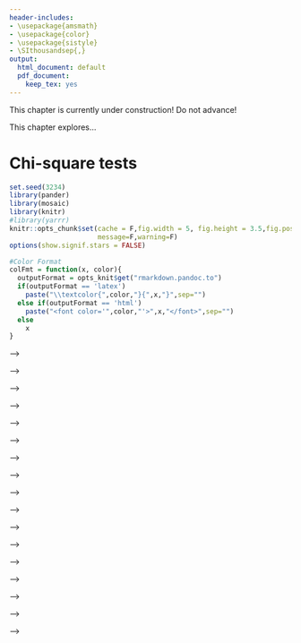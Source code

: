 ```yaml
---
header-includes:
- \usepackage{amsmath}
- \usepackage{color}
- \usepackage{sistyle}
- \SIthousandsep{,}
output:
  html_document: default
  pdf_document:
    keep_tex: yes
---
```


::: {.underconstruction}
This chapter is currently under construction! Do not advance!
:::

::: {.guidedpractice}
This chapter explores... 
:::

# Chi-square tests {#chapter5}

```r
set.seed(3234)
library(pander)
library(mosaic)
library(knitr)
#library(yarrr)
knitr::opts_chunk$set(cache = F,fig.width = 5, fig.height = 3.5,fig.pos='ht',
                      message=F,warning=F)
options(show.signif.stars = FALSE)
```


```r
#Color Format
colFmt = function(x, color){
  outputFormat = opts_knit$get("rmarkdown.pandoc.to")
  if(outputFormat == 'latex')
    paste("\\textcolor{",color,"}{",x,"}",sep="")
  else if(outputFormat == 'html')
    paste("<font color='",color,"'>",x,"</font>",sep="")
  else
    x
}
```

<!-- ## Situation, contingency tables, and tableplots	{#section5-1} -->

<!-- In this chapter, the focus shifts briefly from analyzing quantitative  -->
<!-- response variables to methods -->
<!-- for handling categorical response variables. This is important because in some -->
<!-- situations it is not possible to measure the response variable quantitatively.  -->
<!-- For example, we will analyze the results from a clinical trial where the results -->
<!-- for the subjects were measured as one of three categories: *no improvement*,  -->
<!-- *some improvement*, and *marked improvement*. While that type of response  -->
<!-- could be treated as -->
<!-- numerical, coded possibly as 1, 2, and 3, it would be difficult to assume that -->
<!-- the responses such as those follow a normal distribution since they are  -->
<!-- ***discrete*** (not continuous, measured at whole number values only) and,  -->
<!-- more importantly,  -->
<!-- the difference between *no improvement* and *some improvement* is not  -->
<!-- necessarily the same as the difference between *some* and *marked improvement*.  -->
<!-- If it is treated numerically, then the differences between levels are assumed to be the same -->
<!-- unless a different coding scheme is used (say 1, 2, and 5). It is better to -->
<!-- treat this type of responses as being in one of the three categories and use -->
<!-- statistical methods that don't make unreasonable and arbitrary assumptions about what the -->
<!-- numerical coding might mean. The study being performed here involved subjects -->
<!-- randomly assigned to either a treatment or a placebo (control) group and we -->
<!-- want to address research questions similar to those considered in  -->
<!-- Chapters \@ref(chapter2) and \@ref(chapter3) -- -->
<!-- assessing differences in a response variable among two or more groups. With quantitative -->
<!-- responses, the differences in the distributions are parameterized via the means -->
<!-- of the groups and we used linear models. With -->
<!-- categorical responses, the focus is on the probabilities of getting responses in -->
<!-- each category and whether they differ among the groups.  -->

<!-- \indent We start with some useful summary techniques, both numerical and graphical,  -->
<!-- applied to some examples of -->
<!-- studies these methods can be used to analyze. Graphical techniques provide -->
<!-- opportunities for assessing specific patterns in variables, relationships -->
<!-- between variables, and for generally understanding the responses obtained.  -->
<!-- There are many different types of plots and each can elucidate certain features -->
<!-- of data. The *tableplot*, briefly introduced^[Install the `tabplot` package from the authors' github repository using `library(remotes);  -->
<!-- remotes::install_github("mtennekes/tabplot")` if you haven't already done so.] in Chapter \@ref(chapter4), is a great and often fun starting point for working with data sets that contain categorical variables. We will start here with using it to help us -->
<!-- understand some aspects of the results from a double-blind randomized clinical -->
<!-- trial investigating a treatment for rheumatoid arthritis. -->
<!-- \index{tableplot} -->
<!-- These data are available -->
<!-- in the ``Arthritis`` data set available in the ``vcd`` package [@R-vcd]. -->
<!-- \index{R packages!\textbf{vcd}} -->
<!-- There were $n=84$ subjects, with some demographic  -->
<!-- information recorded -->
<!-- along with the ``Treatment`` status (*Treated*, *Placebo*) and whether the  -->
<!-- patients' arthritis symptoms ``Improved`` (with levels of *None*, *Some*,  -->
<!-- and *Marked*). When using ``tableplot``, we may  -->
<!-- not want to display everything in the tibble and can just select some  -->
<!-- of the variables. We use ``Treatment``, ``Improved``, ``Gender``, and ``Age`` -->
<!-- in the ``select=...`` option with a ``c()`` and commas between the names of  -->
<!-- the variables we want to display as shown below. The first one in the list is also the one that -->
<!-- the data are sorted on and is what we want here -- to start with sorting observations based on ``Treatment`` status.  -->



<!-- (ref:fig5-1) Tableplot of the arthritis data set.  -->

<!-- ```{r Figure5-1,fig.cap="(ref:fig5-1)", fig.height=6,fig.width=10} -->
<!-- library(vcd) -->
<!-- data(Arthritis) #Double-blind clinical trial with treatment and control groups -->
<!-- library(tibble) -->
<!-- Arthritis <- as_tibble(Arthritis) -->
<!-- #Homogeneity example -->
<!-- library(tabplot) -->
<!-- library(RColorBrewer) -->
<!-- # Options needed to prevent errors on PC -->
<!-- options(ffbatchbytes = 1024^2 * 128); options(ffmaxbytes = 1024^2 * 128 * 32)  -->
<!-- tableplot(Arthritis,select=c(Treatment,Improved,Sex,Age), pals=list("BrBG"), sample=F, -->
<!--           colorNA_num = "orange", numMode = "MB-ML") -->
<!-- ``` -->

<!-- \indent The first thing we can gather from Figure \@ref(fig:Figure5-1) is that there  -->
<!-- are no red cells so there were no missing -->
<!-- observations in the data set. Missing observations regularly arise in real -->
<!-- studies when observations are not obtained for many different reasons and it is -->
<!-- always good to check for missing data issues -- this plot provides a quick visual -->
<!-- method for doing that check. Primarily we are interested in whether the -->
<!-- treatment led to a different pattern (or rates) of improvement responses. There -->
<!-- seems to be more light (*Marked*) improvement responses in the treatment  -->
<!-- group and more dark (*None*) responses in the placebo group.  -->
<!-- This sort of plot also helps us to simultaneously consider the role of other -->
<!-- variables in the observed responses. You can see the sex of each subject in the -->
<!-- vertical panel for ``Sex`` and it seems -->
<!-- that there is a relatively balanced mix of males and females in the -->
<!-- treatment/placebo groups. Quantitative variables are also displayed with -->
<!-- horizontal bars corresponding to the responses (the x-axis provides the units of the responses, here in years). From the panel for  -->
<!-- ``Age``, we can see that the ages of subjects ranged from the 20s to 70s  -->
<!-- and that there is no clear difference in -->
<!-- the ages between the treated and placebo groups. If, for example, all the male -->
<!-- subjects had ended up being randomized into the treatment group, then we might -->
<!-- have worried about whether sex and treatment were confounded and whether any -->
<!-- differences in the responses might be due to sex instead of the treatment. The -->
<!-- random assignment of treatment/placebo to the subjects appears to have been -->
<!-- successful here in generating a mix of ages and sexes among the -->
<!-- two treatment groups^[While randomization is typically useful in trying to "equalize" the composition of groups, a possible randomization of subjects to the groups is to put all the males into the treatment group. Sometimes we add additional constraints to randomization of subjects to treatments to guarantee that we don't get stuck with an unusual and highly unlikely assignment like that. It is important at least to check the demographics of different treatment groups to see if anything odd occurred.]. The main benefit of this sort of plot is the ability to -->
<!-- visualize more than two categorical variables simultaneously. But now we want -->
<!-- to focus more directly on the researchers' main question -- does the treatment -->
<!-- lead to different improvement outcomes than the placebo? -->

<!-- \indent To directly assess the effects of the treatment, we -->
<!-- want to display just the two variables of interest. ***Stacked bar charts*** -->
<!-- provide a method of displaying the response patterns (in ``Improved``) across  -->
<!-- the levels of a predictor variable (``Treatment``) by displaying a bar for each -->
<!-- predictor variable level and the proportions of responses in each category of -->
<!-- the response in each of those groups. If the placebo is as effective as the -->
<!-- treatment, then we would expect similar proportions of responses in each -->
<!-- improvement category. A difference in the effectiveness would manifest in -->
<!-- different proportions in the different improvement categories between *Treated*  -->
<!-- and *Placebo*. To get information in this direction, we start with -->
<!-- obtaining the counts in each combination of categories using the ``tally`` -->
<!-- function to generate contingency tables. -->
<!-- \index{\texttt{tally()}} -->
<!-- ***Contingency tables*** with  -->
<!-- ***R*** rows and ***C*** columns (called ***R by C tables***) summarize  -->
<!-- the counts of observations in each combination of the explanatory and  -->
<!-- response variables. -->
<!-- \index{contingency table} -->
<!-- In these data, there are $R=2$ rows and $C=3$ columns  -->
<!-- making a $2\times 3$ table -- note that you do not count the row -->
<!-- and column for the "Totals" in defining the size of the table. In the table,  -->
<!-- there seems to be many more *Marked* improvement responses (21 vs 7) and  -->
<!-- fewer *None* responses (13 vs 29) in the treated group compared to the  -->
<!-- placebo group.  -->

<!-- ```{r} -->
<!-- library(mosaic) -->
<!-- tally(~Treatment+Improved, data=Arthritis, margins=T) -->
<!-- ``` -->

<!-- Using the ``tally`` function with ``~x+y`` provides a contingency table with -->
<!-- the ``x`` variable on the rows and the ``y`` variable on the columns, with -->
<!-- ``margins=T`` as an option so we can obtain the totals along the rows,  -->
<!-- columns, and table total of $N=84$. -->
<!-- \index{\texttt{tally()}} -->
<!-- \index{contingency table} -->
<!-- In general, contingency tables contain  -->
<!-- the counts $n_{rc}$ in the $r^{th}$ row and $c^{th}$ column where -->
<!-- $r=1,\ldots,R$ and $c=1,\ldots,C$. We can also define the ***row totals*** -->
<!-- as the sum across the columns of the counts in row $r$ as -->

<!-- $$\mathbf{n_{r\bullet}}=\Sigma^C_{c=1}n_{rc},$$ -->

<!-- the ***column totals*** as the sum across the rows for the counts in column $c$ as -->

<!-- $$\mathbf{n_{\bullet c}}=\Sigma^R_{r=1}n_{rc},$$ -->

<!-- and the ***table total*** as -->

<!-- $$\mathbf{N}=\Sigma^R_{r=1}\mathbf{n_{r\bullet}} = \Sigma^C_{c=1}\mathbf{n_{\bullet c}} -->
<!-- = \Sigma^R_{r=1}\Sigma^C_{c=1}\mathbf{n_{rc}}.$$ -->

<!-- We'll need these quantities to do some calculations in a bit. A generic  -->
<!-- contingency table with added row, column,  -->
<!-- and table totals just like the previous result from the ``tally`` -->
<!-- function is provided in Table \@ref(tab:Table5-1). -->
<!-- \index{contingency table} -->

<!-- (ref:tab5-1) General notation for counts in an *R* by *C* contingency table. -->

<!-- ```{r Table5-1, echo=F,results="asis"} -->
<!-- col1 <- c("**Group 1**","**Group 2**","**...**","**Group R**","**Totals**") -->
<!-- col2 <- c("$n_{11}$","$n_{21}$","...","$n_{R1}$", -->
<!--           "$\\boldsymbol{n_{\\bullet 1}}$") -->
<!-- col3 <- c("$n_{12}$","$n_{22}$","...","$n_{R2}$", -->
<!--           "$\\boldsymbol{n_{\\bullet 2}}$") -->
<!-- col4 <- c("$n_{13}$","$n_{23}$","...","$n_{R3}$", -->
<!--           "$\\boldsymbol{n_{\\bullet 3}}$") -->
<!-- col5 <- c("...","...","...","...","...") -->
<!-- col6 <- c("$n_{1C}$","$n_{2C}$","...","$n_{RC}$", -->
<!--           "$\\boldsymbol{n_{\\bullet C}}$") -->
<!-- col7 <- c("$\\boldsymbol{n_{1 \\bullet}}$", -->
<!--           "$\\boldsymbol{n_{2 \\bullet}}$", -->
<!--           "**...**", -->
<!--           "$\\boldsymbol{n_{R \\bullet}}$","$\\boldsymbol{N}$") -->
<!-- m <- data.frame(col1, col2, col3,col4,col5,col6,col7) -->
<!-- colnames(m) <- columnHeaders <- c("","**Response\\\n Level 1**",  -->
<!--                    "**Response\\\n Level 2**", -->
<!--                    "**Response\\\n Level 3**", -->
<!--                    "\\\n **...**", -->
<!--                    "**Response\\\n Level C**", -->
<!--                    "\\\n **Totals**") -->
<!-- pandoc.table(m, keep.line.breaks = TRUE,caption="(\\#tab:Table5-1) (ref:tab5-1)", split.table = Inf) -->
<!-- ``` -->

<!-- \indent Comparing counts from the contingency table is useful, but comparing proportions -->
<!-- in each category is better, especially when the sample sizes in the levels of  -->
<!-- the explanatory variable differ. Switching the formula used in the ``tally `` -->
<!-- function formula to ``~ y|x`` and adding the ``format="proportion"`` -->
<!-- option provides the proportions in the response categories conditional on the  -->
<!-- category of the predictor (these are -->
<!-- called ***conditional proportions*** or the ***conditional distribution*** of,  -->
<!-- here, *Improved* on *Treatment*)^[The vertical line, "``|``", in ``~ y|x`` -->
<!-- is available on most keyboards on the same key as "``\``". It is the mathematical  -->
<!-- symbol that means "conditional on" whatever follows.].  -->
<!-- \index{\texttt{tally()}} -->
<!-- Note that they sum to 1.0 in each level of x, *placebo* or *treated*: -->

<!-- ```{r} -->
<!-- tally(~Improved|Treatment, data=Arthritis, format="proportion", margins=T) -->
<!-- ``` -->

<!-- This version of the ``tally`` result switches the variables between the rows and columns from the  -->
<!-- first summary of the data but the single -->
<!-- "Total" row makes it clear to read the proportions down the columns in this -->
<!-- version of the table. -->
<!-- \index{\texttt{tally()}} -->
<!-- In this application, it shows how the proportions seem to be different among categories of *Improvement* between the placebo and treatment groups. This matches the previous thoughts on -->
<!-- these data, but now a difference of marked improvement of 16% vs 51% is more -->
<!-- clearly a big difference. We can also display this result using a  -->
<!-- ***stacked bar chart***^[Technically this is a `spineplot` as it generalizes the stacked bar chart based on the proportion of the total in each vertical bar.] \index{stacked bar chart} that displays the same information using the ``plot`` -->
<!-- function with a ``y~x`` formula: -->

<!-- (ref:fig5-2) Stacked bar chart of Arthritis data. The left bar is for the Placebo group and the right bar is for the Treated group. The width of the bars is based on relative size of each group and the portion of the total height of each shaded area is the proportion of that group in each category. The lightest shading is for "none", medium shading for "some", and the darkest shading for "marked", as labeled on the y-axis. -->

<!-- ```{r Figure5-2,fig.cap="(ref:fig5-2)",fig.width=11,fig.height=6} -->
<!-- par(las=2) #Rotates text labels, optional code -->
<!-- plot(Improved~Treatment, data=Arthritis, -->
<!--      main="Stacked Bar Chart of Arthritis Data") -->
<!-- ``` -->

<!-- \indent The stacked bar chart in Figure \@ref(fig:Figure5-2) displays the previous  -->
<!-- conditional proportions for the groups, with -->
<!-- the same relatively clear difference between the groups persisting. If you run -->
<!-- the ``plot`` function with variables that are -->
<!-- coded numerically, it will make a very different looking graph (R is smart!) so -->
<!-- again be careful that you are instructing R to treat your variables as -->
<!-- categorical if they really are categorical. R is powerful but can't read your -->
<!-- mind! -->

<!-- \indent In this chapter, we analyze data collected in two different fashions and  -->
<!-- modify the hypotheses to -->
<!-- reflect the differences in the data collection processes, choosing either -->
<!-- between what are called Homogeneity and Independence tests. The previous -->
<!-- situation where levels of a treatment are randomly assigned to the subjects in -->
<!-- a study describes the situation for what is called a ***Homogeneity Test***. -->
<!-- \index{Chi-Square Test!Homogeneity Test} -->
<!-- Homogeneity also applies when random samples are taken from each population of -->
<!-- interest to generate the observations in each group of the explanatory variable based on the population groups.  -->
<!-- \index{random sampling} -->
<!-- These sorts of situations resemble many of the examples from  -->
<!-- Chapter \@ref(chapter3) where treatments were assigned to subjects. The other  -->
<!-- situation considered is where a -->
<!-- single sample is collected to represent a population and then a contingency -->
<!-- table is formed based on responses on two categorical variables. -->
<!-- \index{contingency table} -->
<!-- When one -->
<!-- sample is collected and analyzed using a contingency table, the appropriate -->
<!-- analysis is called a Chi-square test of ***Independence*** or ***Association***. -->
<!-- \index{Chi-Square Test!Independence Test} -->
<!-- In this -->
<!-- situation, it is not necessary to have variables that are clearly classified -->
<!-- as explanatory or response although it is certainly possible. Data that often  -->
<!-- align with Independence testing are collected using surveys of -->
<!-- subjects randomly selected from a single, large population. An example,  -->
<!-- analyzed below, involves a survey of voters and whether their party affiliation -->
<!-- is related to who they voted for -- the republican, democrat, or other -->
<!-- candidate. There is clearly an explanatory variable of the *Party affiliation* -->
<!-- but a single large sample was taken from the population of all likely voters  -->
<!-- so the Independence test needs to be applied.  -->
<!-- Another example where Independence is appropriate involves a study of student -->
<!-- cheating behavior. Again, a single sample was taken from the population of -->
<!-- students at a university and this determines that it will be an Independence -->
<!-- test. Students responded to questions about lying to get out of turning in a -->
<!-- paper and/or taking an exam (*none*, *either*, or *both*) and copying on an  -->
<!-- exam and/or turning in a paper written by -->
<!-- someone else (*neither*, *either*, or *both*). In this situation, it is not  -->
<!-- clear which variable is response or explanatory (which should explain the other) and it does not matter -->
<!-- with the Independence testing framework. -->
<!-- \index{Chi-Square Test!Independence Test} -->
<!-- Figure \@ref(fig:Figure5-3) contains  -->
<!-- a diagram of the -->
<!-- data collection processes and can help you to identify the appropriate analysis -->
<!-- situation. -->

<!-- (ref:fig5-3) Diagram of the scenarios involved in Homogeneity and Independence tests. Homogeneity testing involves R random samples or subjects assigned to R groups. Independence testing involves a single random sample and measurements on two categorical variables.  -->

<!-- ```{r Figure5-3,fig.cap="(ref:fig5-3)",echo=F,out.width="100%",fig.align="center"} -->
<!-- knitr::include_graphics('chapter5_files/image027.png') -->
<!-- ``` -->

<!-- \indent You will discover that the test statistics are the same for both methods,  -->
<!-- which can create some desire -->
<!-- to assume that the differences in the data collection don't matter. In -->
<!-- Homogeneity designs, the sample size in each group -->
<!-- $(\mathbf{n_{1\bullet}},\mathbf{n_{2\bullet},\ldots,\mathbf{n_{R\bullet}}})$ -->
<!-- is fixed (researcher chooses the size of each group). -->
<!-- \index{Chi-Square Test!Homogeneity Test} -->
<!-- In Independence situations, the total sample size $\mathbf{N}$ is -->
<!-- fixed but all the $\mathbf{n_{r\bullet}}\text{'s}$ are random (we need the data set to know how many are in each group). -->
<!-- \index{Chi-Square Test!Independence Test} -->
<!-- These -->
<!-- differences impact the graphs, hypotheses, and conclusions used even though -->
<!-- the test statistics and p-values are calculated the same way -- so we only -->
<!-- need to learn one test statistic to handle the two situations, but we need -->
<!-- to make sure we know which we're doing! -->

<!-- ## Homogeneity test hypotheses	{#section5-2} -->

<!-- If we define some additional notation, we can then define hypotheses that allow us -->
<!-- to assess evidence related to whether the treatment "matters" in Homogeneity -->
<!-- situations. -->
<!-- \index{Chi-Square Test!Homogeneity Test} -->
<!-- This situation is similar to what we did in the One-Way ANOVA (Chapter \@ref(chapter3)) -->
<!-- situation with quantitative responses but the parameters now -->
<!-- relate to proportions in the response variable categories across the groups.  -->
<!-- First we can define the conditional population proportions in level $c$ (column  -->
<!-- $c=1,\ldots,C$) of group $r$ (row $r=1,\ldots,R$) as $p_{rc}$.  -->
<!-- Table \@ref(tab:Table5-2) shows the proportions, noting that the proportions  -->
<!-- in each row sum to 1 since they are conditional on the group of -->
<!-- interest. A ***transposed*** (rows and columns flipped) version of this table is -->
<!-- produced by the ``tally`` function if you use the formula ``~y|x``. -->
<!-- \index{\texttt{tally()}} -->

<!-- (ref:tab5-2) Table of conditional proportions in the Homogeneity testing scenario.  -->

<!-- ```{r Table5-2,echo=F,results="asis"} -->
<!-- col1 <- c("**Group 1**","**Group 2**","**...**","**Group R**","**Totals**") -->
<!-- col2 <- c("$p_{11}$","$p_{21}$","...","$p_{R1}$", -->
<!--           "$\\boldsymbol{p_{\\bullet 1}}$") -->
<!-- col3 <- c("$p_{12}$","$p_{22}$","...","$p_{R2}$", -->
<!--           "$\\boldsymbol{n_{\\bullet 2}}$") -->
<!-- col4 <- c("$p_{13}$","$p_{23}$","...","$p_{R3}$", -->
<!--           "$\\boldsymbol{p_{\\bullet 3}}$") -->
<!-- col5 <- c("...","...","...","...","...") -->
<!-- col6 <- c("$p_{1C}$","$p_{2C}$","...","$p_{RC}$", -->
<!--           "$\\boldsymbol{p_{\\bullet C}}$") -->
<!-- col7 <- c("$\\boldsymbol{1.0}$", -->
<!--           "$\\boldsymbol{1.0}$", -->
<!--           "**...**", -->
<!--           "$\\boldsymbol{1.0}$","$\\boldsymbol{1.0}$") -->
<!-- m <- data.frame(col1, col2, col3,col4,col5,col6,col7) -->
<!-- colnames(m) <- c("","**Response\\\n Level 1**",  -->
<!--                    "**Response\\\n Level 2**", -->
<!--                    "**Response\\\n Level 3**", -->
<!--                    "\\\n **...**", -->
<!--                    "**Response\\\n Level C**", -->
<!--                    "\\\n **Totals**") -->
<!-- pandoc.table(m, keep.line.breaks = TRUE,caption="(\\#tab:Table5-2) (ref:tab5-2)", split.table = Inf) -->
<!-- ``` -->

<!-- In the Homogeneity situation, the null hypothesis is that the distributions are the same in all -->
<!-- the $R$ populations. -->
<!-- \index{Chi-Square Test!Homogeneity Test} -->
<!-- This means that the null hypothesis is: -->

<!-- \newpage -->

<!-- $$\begin{array}{rl} -->
<!-- \mathbf{H_0:}\  & \mathbf{p_{11}=p_{21}=\ldots=p_{R1}} \textbf{ and } \mathbf{p_{12}=p_{22}=\ldots=p_{R2}}  \textbf{ and } \mathbf{p_{13}=p_{23}=\ldots=p_{R3}} \\  -->
<!-- & \textbf{ and } \mathbf{\ldots} \textbf{ and }\mathbf{p_{1C}=p_{2C}=\ldots=p_{RC}}. \\ -->
<!-- \end{array}$$ -->

<!-- <!-- \newpage --> -->

<!-- If all the groups are the same, then they all have the same conditional proportions and we can  -->
<!-- more simply write the null hypothesis as: -->

<!-- $$\mathbf{H_0:(p_{r1},p_{r2},\ldots,p_{rC})=(p_1,p_2,\ldots,p_C)} \textbf{ for all } \mathbf{r}.$$ -->

<!-- In other words, the pattern of proportions across the columns are **the same for all the** -->
<!-- $\mathbf{R}$ **groups**. The alternative is that there is some difference in the proportions  -->
<!-- of at least one -->
<!-- response category for at least one group. In slightly more gentle and easier to -->
<!-- reproduce words, equivalently, we can say: -->

<!-- * $\mathbf{H_0:}$ **The population distributions of the responses for variable** $\mathbf{y}$ -->
<!-- **are the same across the** $\mathbf{R}$ **groups**. -->

<!-- The alternative hypothesis is then: -->

<!-- * $\mathbf{H_A:}$ **The population distributions of the responses for variable** $\mathbf{y}$ -->
<!-- **are NOT ALL the same across the** $\mathbf{R}$ **groups**. -->

<!-- To make this concrete, consider what the proportions could look like if they satisfied  -->
<!-- the null hypothesis for the *Arthritis* example, as displayed in Figure \@ref(fig:Figure5-4). -->

<!-- (ref:fig5-4) Plot of one way that the Arthritis proportions could have been if the null hypothesis had been true. -->

<!-- ```{r Figure5-4,fig.cap="(ref:fig5-4)",echo=F,fig.width=11,fig.height=6} -->
<!-- ArthritisFAKE <- rbind(Arthritis,Arthritis) # Just to make the following plot! -->
<!-- ArthritisFAKE$Treat <- factor(c(rep("Placebo",84),rep("Treated",84))) #Just to make the following plot -->
<!-- par(las=2) -->
<!-- plot(Improved~Treat,data=ArthritisFAKE,main="Homogeneity Null Hypothesis True") -->
<!-- ``` -->

<!-- \indent Note that the proportions in the different response categories do not need to be the  -->
<!-- same just that the distribution needs -->
<!-- to be the same across the groups. The null hypothesis does *not* -->
<!-- require that all three response categories (*none*, *some*, *marked*) be equally  -->
<!-- likely. It assumes -->
<!-- that whatever the distribution of proportions is across these three levels of the response that -->
<!-- there is no difference in that distribution between the explanatory variable -->
<!-- (here treated/placebo) groups. Figure \@ref(fig:Figure5-4) shows an example of a  -->
<!-- situation where -->
<!-- the null hypothesis is true and the distributions of responses across the -->
<!-- groups look the same but the proportions for *none*, *some* and *marked* are  -->
<!-- not all equally likely. That -->
<!-- situation satisfies the null hypothesis. Compare this plot to the one for the -->
<!-- real data set in Figure \@ref(fig:Figure5-2). It looks like there might be  -->
<!-- some differences in -->
<!-- the responses between the treated and placebo groups as that plot looks much -->
<!-- different from this one, but we will need a test statistic and a p-value to -->
<!-- fully address the evidence relative to the previous null hypothesis.  -->

<!-- ## Independence test hypotheses	{#section5-3} -->

<!-- When we take a single random sample of size $N$ and make a contingency  -->
<!-- table, our inferences relate to whether there is a relationship or -->
<!-- ***association*** (that they are not independent) between the variables. -->
<!-- This is related to whether the distributions of proportions match -->
<!-- across rows in the table but is a more general question since we do not  -->
<!-- need to determine a variable to condition on, one that takes on the role  -->
<!-- of an explanatory variable, from the two variables of interest. In general, -->
<!-- the hypotheses for an Independence test for variables $x$ and $y$ are: -->
<!-- \index{Chi-Square Test!Independence Test} -->

<!-- * $\mathbf{H_0}$: **There is no relationship between** $\mathbf{x}$ **and** -->
<!-- $\mathbf{y}$ **in the population.**  -->

<!--     * Or: $H_0$: $x$ and $y$ are independent in the population.  -->

<!-- * $\mathbf{H_A}$: **There is a relationship between** $\mathbf{x}$ **and**  -->
<!-- $\mathbf{y}$ **in the population.** -->

<!--     * Or: $H_A$: $x$ and $y$ are dependent in the population.  -->

<!-- \indent To illustrate a test of independence, consider an example involving  -->
<!-- data from a national random sample -->
<!-- taken prior to the 2000 U.S. elections from the data set ``election`` -->
<!-- from the package ``poLCA`` (@R-poLCA, @Linzer2011). Each respondent's -->
<!-- democratic-republican partisan identification was collected,  -->
<!-- provided in the ``PARTY`` variable for measurements on a seven-point  -->
<!-- scale from (1) *Strong Democrat*, (2) *Weak Democrat*,  -->
<!-- (3) *Independent-Democrat*, (4) *Independent-Independent*,  -->
<!-- (5) *Independent-Republican*, (6) *Weak Republican*, to  -->
<!-- (7) *Strong Republican*. The ``VOTEF`` variable that is created below  -->
<!-- will contain the candidate that the participants voted for (the data set was -->
<!-- originally coded with 1, 2, and 3 for the candidates and we replaced those -->
<!-- ``levels`` \index{\texttt{levels}} with the candidate names). The contingency table shows some expected -->
<!-- results, that individuals with strong party affiliations tend to vote for the -->
<!-- party nominee with strong support for Gore in the democrats  -->
<!-- (``PARTY`` = 1 and 2) and strong support for Bush in the republicans -->
<!-- (``PARTY`` = 6 and 7). As always, we want to support our explorations with -->
<!-- statistical inferences, here with the potential to extend inferences to  -->
<!-- the overall population of -->
<!-- voters. The inferences in an independence test are related to whether there is a -->
<!-- relationship between the two variables in the population. -->
<!-- \index{Chi-Square Test!Independence Test} -->
<!-- A ***relationship*** between variables occurs when knowing the level of  -->
<!-- one variable for a person,  -->
<!-- say that they voted for Gore, informs the types of responses that you would -->
<!-- expect for that person, here that they are likely affiliated with the Democratic -->
<!-- Party. When there is no relationship (the null hypothesis here), knowing the -->
<!-- level of one variable is not informative about the level of the other variable. -->

<!-- ```{r} -->
<!-- library(poLCA) -->
<!-- # 2000 Survey - use package="" because other data sets in R have same name -->
<!-- data(election, package="poLCA")  -->
<!-- election <- as_tibble(election) -->
<!-- # Subset variables and remove missing values -->
<!-- election2 <- na.omit(election[,c("PARTY","VOTE3")]) -->
<!-- election2$VOTEF <- factor(election2$VOTE3) -->
<!-- levels(election2$VOTEF) <- c("Gore","Bush","Other") #Replace 1,2,3 with meaningful names -->
<!-- levels(election2$VOTEF) #Check new names of levels in VOTEF -->
<!-- electable <- tally(~PARTY+VOTEF, data=election2) #Contingency table -->
<!-- electable -->
<!-- ``` -->

<!-- The hypotheses for an Independence/Association Test here are:  -->

<!-- * $H_0$: There is no relationship between party affiliation and voting  -->
<!-- status in the population.  -->

<!--     * Or: $H_0$: Party affiliation and voting status are independent in the -->
<!--     population.  -->

<!-- * $H_A$: There is a relationship between party affiliation and voting  -->
<!-- status in the population.  -->

<!--     * Or: $H_A$: Party affiliation and voting status are dependent in the -->
<!--     population.  -->

<!-- You could also write these hypotheses with the variables switched and  -->
<!-- that is also perfectly acceptable. Because -->
<!-- these hypotheses are ambivalent about the choice of a variable as an "x" or a -->
<!-- "y", the summaries of results should be consistent with that idea. We should -->
<!-- not calculate conditional proportions or make stacked bar charts since they -->
<!-- imply a directional relationship from x to y (or results for y conditional on -->
<!-- the levels of x) that might be hard to justify. Our summaries in these -->
<!-- situations are the contingency table (``tally(~var1+var2, data=DATASETNAME)``) -->
<!-- and a new graph called a ***mosaic plot*** (using the ``mosaicplot``  -->
<!-- function).  -->
<!-- \index{\texttt{mosaicplot()}} -->

<!-- \indent Mosaic plots display a box for each cell count whose area corresponds  -->
<!-- to the proportion of the *total* data set that is in that cell  -->
<!-- $(n_{rc}/\mathbf{N})$. In some cases, the bars can be short or narrow  -->
<!-- if proportions of the total are small and the labels can be -->
<!-- hard to read but the same bars or a single line exist for each category of the -->
<!-- variables in all rows and columns. The mosaic plot makes it easy to identify -->
<!-- the most common combination of categories. For example, in  -->
<!-- Figure \@ref(fig:Figure5-5) the *Gore* and ``PARTY`` = 1 (*Strong Democrat*) -->
<!-- box in the top segment under column 1 of the plot has the largest area  -->
<!-- so is the highest proportion of the total. Similarly, the middle segment  -->
<!-- on the right for the ``PARTY`` category 7s corresponds to the *Bush*  -->
<!-- voters who were a 7 (*Strong Republican*). Knowing that the -->
<!-- middle box in each column is for Bush voters is a little difficult as "Other" -->
<!-- and "Bush" overlap each other in the y-axis labeling but it is easy enough to -->
<!-- sort out the story here if we have briefly explored the contingency table. We -->
<!-- can also get information about the variable used to make the  -->
<!-- columns as the width -->
<!-- of the columns is proportional to the number of subjects in each  -->
<!-- ``PARTY`` category in this plot. There were relatively few 4s  -->
<!-- (*Independent-Independent* responses) in total in the data set.  -->
<!-- Also, the *Other* category was the highest proportion of any  -->
<!-- vote-getter in the -->
<!-- ``PARTY`` = 4 column but there were actually slightly more  -->
<!-- *Other* votes out of the total in the 3s (*Independent-Democrat*)  -->
<!-- party affiliation. Comparing the size of the 4s & *Other* segment  -->
<!-- with the 3s & *Other* segment, one should conclude that the 3s & *Other* -->
<!-- segment is a slightly larger portion of the total data set. There is  -->
<!-- generally a gradient of decreasing/increasing voting rates for the  -->
<!-- two main party candidates -->
<!-- across the party affiliations, but there are a few exceptions. For  -->
<!-- example, the -->
<!-- proportion of *Gore* voters goes up slightly between the ``PARTY``  -->
<!-- affiliations of 5s and 6s -- as the voters become more strongly republican. To -->
<!-- have evidence of a relationship, there just needs to be a pattern of variation -->
<!-- across the plot of some sort but it does not need to follow such an easily -->
<!-- described pattern, especially when the categorical variables do not contain -->
<!-- natural ordering.  -->

<!-- \indent The mosaic plots are best made on the tables created by the ``tally``  -->
<!-- function from a table that just contains the counts (**no totals**):  -->
<!-- \index{\texttt{tally()}} -->

<!-- (ref:fig5-5) Mosaic plot of the 2000 election data comparing party affiliation and voting results.  -->

<!-- ```{r Figure5-5,fig.cap="(ref:fig5-5)",fig.width=11,fig.height=6} -->
<!-- # Makes a mosaic plot where areas are related to the proportion of -->
<!-- # the total in the table -->
<!-- mosaicplot(electable, main="Mosaic plot of observed results")  -->
<!-- ``` -->

<!-- \indent In general, the results here are not too surprising as the respondents  -->
<!-- became more heavily republican,  -->
<!-- they voted for Bush and the same pattern occurs as you look at more democratic -->
<!-- respondents. As the voters leaned towards being independent, the proportion -->
<!-- voting for "Other" increased. So it certainly seems that there is some sort of -->
<!-- relationship between party affiliation and voting status. As always, it is good -->
<!-- to compare the observed results to what we would expect if the null hypothesis -->
<!-- is true. Figure \@ref(fig:Figure5-6) assumes that the null  -->
<!-- hypothesis is true and shows the variation -->
<!-- in the proportions in each category in the columns and variation in the -->
<!-- proportions across the rows, but displays no relationship between  -->
<!-- ``PARTY`` and ``VOTEF``. Essentially, the pattern down a  -->
<!-- column is the same for all -->
<!-- the columns or vice-versa for the rows. The way to think of "no relationship" -->
<!-- here would involve considering whether knowing the party level could help you -->
<!-- predict the voting response and that is not the case in  -->
<!-- Figure \@ref(fig:Figure5-6) but was in certain places in  -->
<!-- Figure \@ref(fig:Figure5-5).  -->

<!-- (ref:fig5-6) Mosaic plot of what the 2000 election data would look like if the null hypothesis of no relationship were true.  -->

<!-- ```{r Figure5-6,fig.cap="(ref:fig5-6)",echo=F,fig.width=11,fig.height=6} -->
<!-- mosaicplot(chisq.test(electable)$expected, -->
<!--            main=expression(Plot ~ of ~ H[0]: ~ Independence ~ True)) -->
<!-- ``` -->



<!-- ## Models for R by C tables	{#section5-4} -->

<!-- This section is very short in this chapter because we really do not use any  -->
<!-- "models" in this Chapter. There are some complicated -->
<!-- statistical models that can be employed in these situations, but they are -->
<!-- beyond the scope of this book. What we do have in this situation is our -->
<!-- original data summary in the form of a contingency table, graphs of the results -->
<!-- like those seen above, a hypothesis test and p-value (presented below), and -->
<!-- some post-test plots that we can use to understand the "source" of any evidence -->
<!-- we found in the test.  -->

<!-- ## Permutation tests for the $X^2$ statistic	{#section5-5} -->

<!-- In order to assess the evidence against our null hypotheses of  -->
<!-- no difference in distributions or no -->
<!-- relationship between the variables, we need to define a test  -->
<!-- statistic and find -->
<!-- its distribution under the null hypothesis. The test statistic  -->
<!-- used with both -->
<!-- types of tests is called the  $\mathbf{X^2}$ ***statistic*** -->
<!-- (we want to call the statistic X-square not Chi-square). The statistic  -->
<!-- compares the -->
<!-- observed counts in the contingency table to the ***expected counts***  -->
<!-- under the null hypothesis, with large differences between what  -->
<!-- we observed and what we -->
<!-- expect under the null leading to evidence against the null hypothesis. To help -->
<!-- this statistic to follow a named parametric distribution and provide some -->
<!-- insights into sources of interesting differences from the null hypothesis, we  ***standardize***^[Standardizing involves dividing by the standard deviation  -->
<!-- of a quantity so it has a standard deviation 1 regardless of its original -->
<!-- variability and that is what is happening here even though it doesn't  -->
<!-- look like the standardization you are used to with continuous variables.] -->
<!-- the difference between the observed and expected counts by the square-root of -->
<!-- the expected count. -->
<!-- \index{parametric} \index{Chi-square test}  -->
<!-- The  $\mathbf{X^2}$ ***statistic*** is based on -->
<!-- the sum of squared standardized differences,  -->

<!-- $$\boldsymbol{X^2 = \Sigma^{RC}_{i=1}\left(\frac{Observed_i-Expected_i} -->
<!-- {\sqrt{Expected_i}}\right)^2},$$ -->

<!-- which is the sum over all ($R$ times $C$) cells in the contingency  -->
<!-- table of the square of the difference between observed and expected  -->
<!-- cell counts divided by the square root of the -->
<!-- expected cell count. To calculate this test statistic, it useful to start with -->
<!-- a table of expected cell counts to go with our contingency table of observed -->
<!-- counts. \index{expected cell count} The expected cell counts are easiest to understand in the  -->
<!-- homogeneity situation but are calculated the same in either scenario.  -->

<!-- \indent The idea underlying finding the ***expected cell counts*** is to find  -->
<!-- how many observations we would expect in category $c$ given the sample -->
<!-- size in that group, $\mathbf{n_{r\bullet}}$, if the null hypothesis is true. -->
<!-- Under the null hypothesis across all $R$ groups  -->
<!-- the conditional probabilities in each response category must be the -->
<!-- same. Consider Figure \@ref(fig:Figure5-7) where, under the null  -->
<!-- hypothesis, the probability of *None*, *Some*, and *Marked* are the same -->
<!-- in both treatment groups. Specifically we have $\text{Pr}(None)=0.5$,  -->
<!-- $\text{Pr}(Some)=0.167$, and $\text{Pr}(Marked)=0.333$. With  -->
<!-- $\mathbf{n_{Placebo\bullet}}=43$ and $\text{Pr}(None)=0.50$, we would -->
<!-- expect $43*0.50=21.5$ subjects to be found in the *Placebo, None* -->
<!-- combination if the null hypothesis were true. Similarly, with -->
<!-- $\text{Pr}(Some)=0.167$, we would expect $43*0.167=7.18$ in the  -->
<!-- *Placebo, Some* cell. And for the *Treated* group with  -->
<!-- $\mathbf{n_{Treated\bullet}}=41$, the expected count in the *Marked*  -->
<!-- improvement group would be $41*0.333=13.65$. Those conditional -->
<!-- probabilities came from aggregating across the rows because, under the null,  -->
<!-- the row (*Treatment*) should not matter. So, the conditional  -->
<!-- probability was actually calculated as $\mathbf{n_{\bullet c}/N}$ =  -->
<!-- total number of responses in category $c$ divided by the table total. Since each -->
<!-- expected cell count was a conditional probability times the number of -->
<!-- observations in the row, we can re-write the expected cell count formula for -->
<!-- row $r$ and column $c$ as: -->

<!-- $$\mathbf{Expected\ cell\ count_{rc} = \frac{(n_{r\bullet}*n_{\bullet c})}{N}} =  -->
<!-- \frac{(\text{row } r \text{ total }*\text{ column } c \text{ total})} -->
<!-- {\text{table total}}.$$ -->

<!-- Table \@ref(tab:Table5-3) demonstrates the calculations of the  -->
<!-- expected cell counts using this formula for all 6 cells in the $2\times 3$ -->
<!-- table.  -->

<!-- (ref:fig5-7) Stacked bar chart that could occur if the null hypothesis were true for the Arthritis study.  -->

<!-- ```{r Figure5-7,fig.cap="(ref:fig5-7)",echo=F,fig.width=11,fig.height=6} -->
<!-- ArthritisFAKE <- rbind(Arthritis,Arthritis) # Just to make the following plot! -->
<!-- ArthritisFAKE$Treat <- factor(c(rep("Placebo",84),rep("Treated",84))) #Just to make the following plot -->
<!-- par(las=2) -->
<!-- plot(Improved~Treat,data=ArthritisFAKE,main="Homogeneity Null Hypothesis True") -->
<!-- ``` -->


<!-- <!-- \newpage --> -->

<!-- (ref:tab5-3) Demonstration of calculation of expected cell counts for Arthritis data.  -->

<!-- ```{r Table5-3,echo=F,results="asis"} -->
<!-- columnHeaders <- c("&nbsp;&nbsp;&nbsp;&nbsp;","**None**","**Some**", -->
<!--                    "**Marked**","**Totals**") -->

<!-- cell11 <- "$\\boldsymbol{\\dfrac{n_{\\text{Placebo}\\bullet}*n_{\\bullet\\text{None}}}{N}}$\\\n $\\boldsymbol{=\\dfrac{43*42}{84}}$\\\n $\\boldsymbol{=\\color{red}{\\mathbf{21.5}}}$" -->
<!-- cell12 <- "$\\boldsymbol{\\dfrac{n_{\\text{Placebo}\\bullet}*n_{\\bullet\\text{Some}}}{N}}$\\\n $\\boldsymbol{=\\dfrac{43*14}{84}}$\\\n $\\boldsymbol{=\\color{red}{\\mathbf{7.167}}}$" -->
<!-- cell13 <- "$\\boldsymbol{\\dfrac{n_{\\text{Placebo}\\bullet}*n_{\\bullet\\text{Marked}}}{N}}$\\\n $\\boldsymbol{=\\dfrac{43*28}{84}}$\\\n $\\boldsymbol{=\\color{red}{\\mathbf{14.33}}}$\\\n" -->
<!-- cell14 <- "$\\boldsymbol{n_{\\text{Placebo}\\bullet}=43}$" -->
<!-- row1 <- c("**Placebo**",cell11,cell12,cell13,cell14) -->

<!-- cell21 <- "$\\boldsymbol{\\dfrac{n_{\\text{Treated}\\bullet}*n_{\\bullet\\text{None}}}{N}}$\\\n $\\boldsymbol{=\\dfrac{41*42}{84}}$\\\n $\\boldsymbol{=\\color{red}{\\mathbf{20.5}}}$" -->
<!-- cell22 <- "$\\boldsymbol{\\dfrac{n_{\\text{Treated}\\bullet}*n_{\\bullet\\text{Some}}}{N}}$\\\n $\\boldsymbol{=\\dfrac{41*14}{84}}$\\\n $\\boldsymbol{=\\color{red}{\\mathbf{6.83}}}$" -->
<!-- cell23 <- "$\\boldsymbol{\\dfrac{n_{\\text{Treated}\\bullet}*n_{\\bullet\\text{Marked}}}{N}}$\\\n $\\boldsymbol{=\\dfrac{41*28}{84}}$\\\n $\\boldsymbol{=\\color{red}{\\mathbf{13.67}}}$\\\n" -->
<!-- cell24 <- "$\\boldsymbol{n_{\\text{Treated}\\bullet}=41}$" -->
<!-- row2 <- c("**Treated**",cell21,cell22,cell23,cell24) -->

<!-- cell31 <- "$\\boldsymbol{n_{\\bullet\\text{None}}=42}$" -->
<!-- cell32 <- "$\\boldsymbol{n_{\\bullet\\text{Some}}=14}$" -->
<!-- cell33 <- "$\\boldsymbol{n_{\\bullet\\text{Marked}}=28}$" -->
<!-- cell34 <- "$\\boldsymbol{N=84}$" -->
<!-- row3 <- c("**Totals**",cell31,cell32,cell33,cell34) -->

<!-- t <- matrix(c(row1,row2,row3),ncol = 5,byrow=T) -->
<!-- m <- as.data.frame(t) -->
<!-- colnames(m) <- columnHeaders -->
<!-- pandoc.table(m, keep.line.breaks = TRUE,caption="(\\#tab:Table5-3) (ref:tab5-3)", -->
<!--              split.table = 600, justify="left") -->
<!-- ``` -->

<!-- \normalsize -->

<!-- \indent Of course, using R can help us avoid tedium like this... The main  -->
<!-- engine for results in this chapter is the ``chisq.test`` -->
<!-- function. \index{\texttt{chisq.test()}} It operates on a table of -->
<!-- counts that has been produced **without row or column totals**.  -->

<!-- <!-- \newpage --> -->

<!-- \indent For example, ``Arthtable`` below contains just the observed cell  -->
<!-- counts. Applying the ``chisq.test`` function^[Note that in smaller data sets to get results as discussed here, use the ``correct=F`` option. If you get output that contains "``...with Yate's continuity correction``", a slightly modified version of this test is being used.] to ``Arthtable`` -->
<!-- provides a variety of useful output. For the moment, we are just  -->
<!-- going to extract the information in the "``expected``" attribute of  -->
<!-- the results from running this function (using ``chisq.test(TABLENAME)$expected)``. -->
<!-- These are the expected cell counts which match the previous calculations  -->
<!-- except for some rounding in the hand-calculations.  -->

<!-- <!-- \newpage --> -->

<!-- ```{r} -->
<!-- Arthtable <- tally(~Treatment+Improved, data=Arthritis) -->
<!-- Arthtable -->
<!-- chisq.test(Arthtable)$expected -->
<!-- ``` -->

<!-- \indent With the observed and expected cell counts in hand, we can turn our  -->
<!-- attention to calculating the test -->
<!-- statistic. It is possible to lay out the "contributions" to the  -->
<!-- $X^2$ statistic in a table format, allowing a simple way to finally  -->
<!-- calculate the statistic without losing any information. For  **each cell** -->
<!-- we need to find  -->

<!-- $$(\text{observed}-\text{expected})/\sqrt{\text{expected}}),$$ -->

<!-- **square them**, and then we need to add them **all** up. In the  -->
<!-- current example, there are 6 cells to add up ($R=2$ times $C=3$), shown  -->
<!-- in Table \@ref(tab:Table5-4).  -->

<!-- (ref:tab5-4) $X^2$ contributions for the Arthritis data. -->

<!-- ```{r Table5-4,echo=F,results="asis"} -->
<!-- columnHeaders <- c("&nbsp;&nbsp;&nbsp;&nbsp;","**None**","**Some**","**Marked**") -->

<!-- cell11 <- "$\\left(\\frac{29-21.5}{\\sqrt{21.5}}\\right)^2=\\color{red}{\\mathbf{2.616}}$" -->
<!-- cell12 <- "$\\left(\\frac{7-7.167}{\\sqrt{7.167}}\\right)^2=\\color{red}{\\mathbf{0.004}}$" -->
<!-- cell13 <- "$\\left(\\frac{7-14.33}{\\sqrt{14.33}}\\right)^2=\\color{red}{\\mathbf{3.752}}$" -->
<!-- row1 <- c("**Placebo**",cell11,cell12,cell13) -->

<!-- cell21 <- "$\\left(\\frac{13-20.5}{\\sqrt{20.5}}\\right)^2=\\color{red}{\\mathbf{2.744}}$" -->
<!-- cell22 <- "$\\left(\\frac{7-6.833}{\\sqrt{6.833}}\\right)^2=\\color{red}{\\mathbf{0.004}}$" -->
<!-- cell23 <- "$\\left(\\frac{21-13.67}{\\sqrt{13.67}}\\right)^2=\\color{red}{\\mathbf{3.935}}$" -->
<!-- row2 <- c("**Treated**",cell21,cell22,cell23) -->

<!-- t <- matrix(c(row1,row2),ncol = 4,byrow=T) -->
<!-- m <- as.data.frame(t) -->
<!-- colnames(m) <- columnHeaders -->
<!-- pandoc.table(m, keep.line.breaks = TRUE,caption="(\\#tab:Table5-4) (ref:tab5-4)", -->
<!--              split.table = Inf, justify="left") -->
<!-- ``` -->


<!-- Finally, the $X^2$ statistic here is the sum of these six results  -->
<!-- $={\color{red}{2.616+0.004+3.752+2.744+0.004+3.935}}=13.055$  -->

<!-- \indent Our favorite function in this chapter, ``chisq.test``, does not provide  -->
<!-- the contributions to the $X^2$ statistic directly. It provides a related  -->
<!-- quantity called the \index{Chi-square test!standardized residual} -->

<!-- $$\textbf{standardized residual}=\left(\frac{\text{Observed}_i - -->
<!-- \text{Expected}_i}{\sqrt{\text{Expected}_i}}\right),$$ -->

<!-- which, when squared (in R, squaring is accomplished using ``^2``), -->
<!-- is the contribution of that particular cell to the $X^2$ -->
<!-- statistic that is displayed in Table \@ref(tab:Table5-4).  -->

<!-- <!-- \newpage --> -->

<!-- ```{r} -->
<!-- (chisq.test(Arthtable)$residuals)^2 -->
<!-- ``` -->

<!-- The most common error made in calculating the $X^2$ statistic by hand  -->
<!-- involves having observed less than expected -->
<!-- and then failing to make the $X^2$ contribution positive for all cells -->
<!-- (remember you are  **squaring the entire quantity** in the parentheses -->
<!-- and so the sign has to go positive!). In R, we can add up the cells using  -->
<!-- the ``sum`` function over the entire table of numbers: -->


<!-- ```{r} -->
<!-- sum((chisq.test(Arthtable)$residuals)^2) -->
<!-- ``` -->

<!-- Or we can let R do all this hard work for us and get straight to the  -->
<!-- good stuff: -->

<!-- ```{r} -->
<!-- chisq.test(Arthtable) -->
<!-- ``` -->

<!-- \indent The ``chisq.test`` \index{\texttt{chisq.test()}} function reports a p-value by -->
<!-- default. Before we discover how it got that result, we can rely on our -->
<!-- permutation methods to obtain a distribution for the $X^2$ statistic -->
<!-- under the null hypothesis. As in Chapters \@ref(chapter2) and \@ref(chapter3), -->
<!-- this will allow us to find a -->
<!-- p-value while relaxing one of our assumptions^[Here it allows us to relax  -->
<!-- a requirement that all the expected cell counts are larger than 5 for the -->
<!-- parametric test (Section \@ref(section5-6)).].  -->
<!-- In the One-WAY ANOVA in Chapter \@ref(chapter3), we permuted the  -->
<!-- grouping variable relative -->
<!-- to the responses, mimicking the null hypothesis that the groups are the same -->
<!-- and so we can shuffle them around if the null is true. That same technique is -->
<!-- useful here. If we randomly permute the grouping variable used to form the rows -->
<!-- in the contingency table relative to the responses in the other variable and -->
<!-- track the possibilities available for the $X^2$ statistic under -->
<!-- permutations, we can find the probability of getting a result as extreme as or -->
<!-- more extreme than what we observed assuming the null is true, our p-value. -->
<!-- \index{p-value!permutation distribution} -->
<!-- The observed statistic is the -->
<!-- $X^2$ calculated using the formula above. -->
<!-- \index{permutation} -->
<!-- Like the $F$-statistic, it ends up -->
<!-- that only results in the right tail of this distribution are desirable for  -->
<!-- finding evidence against the null hypothesis -->
<!-- because all the values showing deviation from the null in any direction going into the statistic have to be positive. You can see this by observing that -->
<!-- values of the $X^2$ statistic close to 0 are generated when the -->
<!-- observed values are close to the expected values and that sort of result should -->
<!-- not be used to find evidence against the null. When the observed and expected -->
<!-- values are "far apart", then we should find evidence against the null. It is -->
<!-- helpful to work through some examples to be able to understand how the $X^2$ -->
<!-- statistic "measures" differences between observed and expected.  -->

<!-- (ref:fig5-8) Stacked bar charts of four permuted Arthritis data sets that produced $X^2$ between 0.62 and 2.38. -->

<!-- ```{r Figure5-8,fig.cap="(ref:fig5-8)",echo=F,fig.width=11,fig.height=11} -->
<!-- set.seed(98765) -->
<!-- Arthperm <- Arthritis -->
<!-- Arthperm$PermTreatment <- factor(shuffle(Arthperm$Treatment)) -->
<!-- par(mfrow=c(2,2)) -->
<!-- old.par <- par(mai=c(0.5,0.75,0.5,0.5), las=2) -->
<!-- plot(Improved~PermTreatment,data=Arthperm,main=expression(paste("X"^"2","=",0.62)), -->
<!--      cex.main=0.75) -->
<!-- Arthperm$PermTreatment <- factor(shuffle(Arthperm$Treatment)) -->
<!-- Arthpermtable <- tally(~PermTreatment+Improved,data=Arthperm) -->
<!-- #chisq.test(Arthpermtable) -->
<!-- plot(Improved~PermTreatment,data=Arthperm,main=expression(paste("X"^"2","=",1.62)), -->
<!--      cex.main=0.75) -->

<!-- Arthperm$PermTreatment <- factor(shuffle(Arthperm$Treatment)) -->
<!-- Arthpermtable <- tally(~PermTreatment+Improved,data=Arthperm) -->
<!-- #chisq.test(Arthpermtable) -->
<!-- plot(Improved~PermTreatment,data=Arthperm,main=expression(paste("X"^"2","=",0.81)), -->
<!--      cex.main=0.75) -->

<!-- Arthperm$PermTreatment <- factor(shuffle(Arthperm$Treatment)) -->
<!-- Arthpermtable <- tally(~PermTreatment+Improved,data=Arthperm) -->
<!-- #chisq.test(Arthpermtable) -->
<!-- plot(Improved~PermTreatment,data=Arthperm,main=expression(paste("X"^"2","=",2.38)), -->
<!--      cex.main=0.75) -->
<!-- ``` -->

<!-- \indent To start, compare the previous observed $X^2$ of 13.055 to the sort of  -->
<!-- results we obtain in a single permutation of the treated/placebo labels  -->
<!-- -- Figure \@ref(fig:Figure5-8) (top left panel) shows -->
<!-- a permuted data set that produced $X^{2*} = 0.62$. Visually, you can only -->
<!-- see minimal differences between the treatment and placebo groups showing up in -->
<!-- the stacked bar chart. Three other permuted data sets are displayed in  -->
<!-- Figure \@ref(fig:Figure5-8) showing the variability in results in  -->
<!-- permutations but that none get close -->
<!-- to showing the differences in the bars observed in the real data set in Figure \@ref(fig:Figure5-2).  -->

<!-- ```{r echo=F} -->
<!-- set.seed(98765) -->
<!-- ``` -->

<!-- ```{r} -->
<!-- Arthperm <- Arthritis -->
<!-- Arthperm$PermTreatment <- factor(shuffle(Arthperm$Treatment)) -->
<!-- ``` -->

<!-- ```{r eval=F} -->
<!-- plot(Improved~PermTreatment, data=Arthperm, -->
<!--      main="Stacked Bar Chart of Permuted Arthritis Data") -->
<!-- ``` -->

<!-- ```{r} -->
<!-- Arthpermtable <- tally(~PermTreatment+Improved, data=Arthperm) -->
<!-- Arthpermtable -->
<!-- chisq.test(Arthpermtable) -->
<!-- ``` -->

<!-- \indent To build the permutation-based null distribution for the $X^2$ statistic,  -->
<!-- we need to collect up the test statistics ($X^{2*}$) in many of these permuted -->
<!-- results. The code is similar to permutation tests in Chapters  -->
<!-- \@ref(chapter2) and \@ref(chapter3) except -->
<!-- that each permutation generates a new contingency table that is summarized and -->
<!-- provided to ``chisq.test `` to analyze. We extract the  -->
<!-- ``$statistic`` attribute of the results from running ``chisq.test``.  -->
<!-- \index{permutation!distribution} -->

<!-- (ref:fig5-9) Permutation distribution for the $X^2$ statistic for the Arthritis data with an observed $X^2$ of 13.1 (bold, vertical line).  -->

<!-- ```{r Figure5-9,fig.cap="(ref:fig5-9)",fig.height=3.25} -->
<!-- Tobs <- chisq.test(Arthtable)$statistic; Tobs -->
<!-- par(mfrow=c(1,2)) -->
<!-- B <- 1000 -->
<!-- Tstar <- matrix(NA, nrow=B) -->
<!-- for (b in (1:B)){ -->
<!--   Tstar[b] <- chisq.test(tally(~shuffle(Treatment)+Improved, -->
<!--                                data=Arthritis))$statistic -->
<!-- } -->
<!-- pdata(Tstar, Tobs, lower.tail=F)[[1]] -->
<!-- hist(Tstar, xlim=c(0,Tobs+1)) -->
<!-- abline(v=Tobs, col="red",lwd=3) -->
<!-- plot(density(Tstar), main="Density curve of Tstar", -->
<!--      xlim=c(0,Tobs+1), lwd=2) -->
<!-- abline(v=Tobs, col="red", lwd=3) -->
<!-- ``` -->

<!-- ```{r echo=F} -->
<!-- pval <- pdata(Tstar, Tobs, lower.tail=F)[[1]] -->
<!-- ``` -->

<!-- For an observed $X^2$ statistic of 13.055, two out of 1,000 permutation -->
<!-- results matched or exceeded this value (``pdata`` returned a value of  -->
<!-- `r pval`) as displayed in Figure \@ref(fig:Figure5-9).  -->
<!-- \index{\texttt{pdata()}} -->
<!-- This suggests that our observed result is quite extreme  -->
<!-- relative to the null -->
<!-- hypothesis and provides strong evidence against it.  -->
<!-- \index{permutation!test} -->

<!-- <!-- \newpage --> -->

<!-- **Validity conditions** for a permutation $X^2$ test are: -->
<!-- \index{validity conditions!@$X^2$ test!permutation} -->

<!-- 1. Independence of observations.  -->
<!-- \index{independence assumption!Chi-square test} -->

<!-- 2. Both variables are categorical.  -->

<!-- 3. Expected cell counts > 0 (otherwise $X^2$ is not defined).  -->

<!-- For the permutation approach described here to provide valid inferences -->
<!-- we need to be working with -->
<!-- observations that are independent of one another. One way that a violation of -->
<!-- independence can sometimes occur in this situation is when a single subject -->
<!-- shows up in the table more than once. For example, if a single individual -->
<!-- completes a survey more than once and those results are reported as if they -->
<!-- came from $N$ independent individuals.  -->
<!-- Be careful about this as it is really easy to make tables of poorly collected -->
<!-- or non-independent observations and then consider them for these analyses. Poor -->
<!-- data still lead to poor conclusions even if you have fancy new statistical -->
<!-- tools to use! -->

<!-- ## Chi-square distribution for the $X^2$ statistic	{#section5-6} -->

<!-- When one additional assumption beyond the previous assumptions for  -->
<!-- the permutation -->
<!-- test is met, it is possible to avoid permutations to find the distribution of -->
<!-- the $X^2$ statistic under the null hypothesis and get a p-value using -->
<!-- what is called the ***Chi-square or*** $\boldsymbol{\chi^2}$-**distribution**. -->
<!-- \index{Chi-Square distribution} -->
<!-- The name of our test statistic, X-squared, is meant to allude to the -->
<!-- potential that this will follow a $\boldsymbol{\chi^2}$-distribution  -->
<!-- in certain situations but may not do that all the time and we still  -->
<!-- can use the methods in Section \@ref(section5-5). Along with the  -->
<!-- previous assumption -->
<!-- regarding independence and all expected cell counts are greater than 0, we make a -->
<!-- requirement that ***N*** (the total sample size) is "large enough" and  -->
<!-- this assumption is written in terms of the expected cell counts.  -->
<!-- If ***N*** is large, then all the expected cell counts should also be  -->
<!-- large because all those observations have -->
<!-- to go somewhere. The problems for the $\boldsymbol{\chi^2}$-distribution  -->
<!-- as an approximation to the distribution -->
<!-- of the $X^2$ statistic under the null hypothesis come when expected -->
<!-- cell counts are below 5. And the smaller the expected cell counts become, the -->
<!-- more problematic the $\boldsymbol{\chi^2}$-distribution is as an  -->
<!-- approximation of the sampling distribution of the $X^2$ statistic under  -->
<!-- the null hypothesis. **The standard rule of thumb is that all the expected -->
<!-- cell counts need to exceed 5 for the parametric approach to be valid**. -->
<!-- \index{validity conditions!@$X^2$ test!parametric} -->
<!-- When  -->
<!-- this condition is violated, it is better to use the permutation approach.  -->
<!-- The ``chisq.test`` function will provide a warning message  -->
<!-- to help you notice this. But it is good practice to always explore -->
<!-- the expected cell counts using ``chisq.test(...)$expected``.  -->

<!-- ```{r} -->
<!-- chisq.test(Arthtable)$expected -->
<!-- ``` -->

<!-- In the Arthritis data set, the sample size was sufficiently large for -->
<!-- the $\boldsymbol{\chi^2}$-distribution to provide an accurate p-value  -->
<!-- since the smallest expected cell count is 6.833 (so all expected counts are larger than 5).  -->

<!-- (ref:fig5-10) $\boldsymbol{\chi^2}$-distribution with two degrees of freedom with the observed statistic of 13.1 indicated with a vertical line.  -->

<!-- ```{r Figure5-10,fig.cap="(ref:fig5-10)",echo=F,warning=F,message=F} -->
<!-- par(mfrow=c(1,1)) -->
<!-- Xsq <- seq(from=0,to=15,length.out=30) -->
<!-- plot(Xsq,dchisq(Xsq,df=2),ylab="Density",main="Plot of Chi-sq(2) distribution",type="l",col="blue",lwd=2) -->
<!-- abline(v=13.055,col="magenta",lwd=3) -->
<!-- ``` -->

<!-- \indent The $\boldsymbol{\chi^2}$-distribution is a right-skewed distribution  -->
<!-- that starts at 0 as shown in Figure \@ref(fig:Figure5-10). Its shape -->
<!-- changes as a function of its degrees of freedom. In the contingency  -->
<!-- table analyses, the ***degrees of freedom*** for the Chi-square test  -->
<!-- are calculated as \index{Chi-Square Test}  -->
<!-- \index{degrees of freedom!Chi-Square test} -->

<!-- $$\textbf{DF} \mathbf{=(R-1)*(C-1)} = (\text{number of rows }-1)* -->
<!-- (\text{number of columns }-1).$$ -->

<!-- In the $2 \times 3$ table above, the $\text{DF}=(2-1)*(3-1)=2$ leading  -->
<!-- to a Chi-square -->
<!-- distribution with 2 *df* for the distribution of $X^2$ under the null  -->
<!-- hypothesis. The p-value is based on the area to the right of the observed  -->
<!-- $X^2$ value of 13.055 and the ``pchisq`` function provides that area as -->
<!-- 0.00146.  -->
<!-- \index{p-value} -->
<!-- \index{\texttt{pchisq()}} -->
<!-- Note that this is very similar to the permutation result found -->
<!-- previously for these data.  -->

<!-- ```{r} -->
<!-- pchisq(13.055, df=2, lower.tail=F) -->
<!-- ``` -->

<!-- We'll see more examples of the $\boldsymbol{\chi^2}$-distributions -->
<!-- in each of the examples that follow.  -->



<!-- \indent A small side note about sample sizes is warranted here. In  -->
<!-- contingency tables, especially those based -->
<!-- on survey data, it is common to have large overall sample sizes ($N$).  -->
<!-- With large sample sizes, it becomes easy to find strong evidence against the null hypothesis, even when the "distance" from the null -->
<!-- is relatively minor and possibly unimportant. By this we mean that the observed proportions are a small practical distance -->
<!-- from the situation described in the null. After obtaining a small p-value, we -->
<!-- need to consider whether we have obtained ***practical significance*** -->
<!-- (or maybe better described as ***practical importance***) to  -->
<!-- accompany our discussion  -->
<!-- of strong evidence against the null hypothesis. Whether a result is large enough to -->
<!-- be of practical -->
<!-- importance can only be judged by knowing something about the situation we are -->
<!-- studying and by providing a good summary of our results to allow experts to -->
<!-- assess the size and importance of the result.  Unfortunately, many -->
<!-- researchers are so happy to see small p-values that this is their last step. We encountered a similar situation in the car overtake distance data set where a large sample size provided a data set that had a small p-value and possibly minor differences in the means driving it.    -->

<!-- \indent If we revisit our observed results, re-plotted in Figure \@ref(fig:Figure5-11) -->
<!-- since it was quite a ways back that we saw the original data in Figure \@ref(fig:Figure5-2), knowing that we have strong evidence against the null hypothesis  -->
<!-- of no difference between *Placebo* and *Treated* groups, what can we  -->
<!-- say about the effectiveness of the arthritis medication? It seems that there is a real and important increase in the proportion  -->
<!-- of patients getting improvement (*Some* or *Marked*). If the differences  -->
<!-- "looked" smaller, even with a small p-value you^[Doctors are faced with this exact dilemma -- with little more training than you have now in statistics, they read a result like this in a paper and used to be encouraged to focus on the p-value to decide about treatment recommendations. Would you recommend the treatment here just based on the small p-value? Would having Figure \@ref(fig:Figure5-11) to go with the small p-value help you make a more educated decision? Recommendations for users of statistical results are starting to move past just focusing on the p-values and thinking about the practical importance and size of the differences. The potential benefits of a treatment need to be balanced with risks of complications too, but that takes us back into discussing having multiple analyses in the same study (treatment improvement, complications/not, etc.).] might not recommend someone take the drug... -->

<!-- (ref:fig5-11) Stacked bar chart of the Arthritis data comparing *Treated* and *Placebo*. -->

<!-- ```{r Figure5-11,fig.cap="(ref:fig5-11)",echo=F,message=F,warning=F,fig.width=11,fig.height=6} -->
<!-- par(las=2) -->
<!-- plot(Improved~Treatment, data=Arthritis, -->
<!--      main="Stacked Bar Chart of Arthritis Data") -->
<!-- ``` -->



<!-- ## Examining residuals for the source of differences	{#section5-7} -->

<!-- Small p-values are generated by large $X^2$ values. If we want to understand -->
<!-- the source of a small p-value, we need to understand what made the test -->
<!-- statistic large. To get a large $X^2$ value, we either need many small -->
<!-- contributions from lots of cells or a few large contributions. In most -->
<!-- situations, there are just a few cells that show large deviations between the -->
<!-- null hypothesis (expected cell counts) and what was observed (observed cell -->
<!-- counts). It is possible to explore the "size" and direction of the differences -->
<!-- between observed and expected counts to learn something about the behavior of -->
<!-- the relationship between the variables, especially as it relates to evidence -->
<!-- against the null hypothesis of no difference or no relationship. The  ***standardized residual***,  -->

<!-- $$\boldsymbol{\left(\frac{\textbf{Observed}_i -  -->
<!-- \textbf{Expected}_i}{\sqrt{\textbf{Expected}_i}}\right)},$$ -->

<!-- provides a measure of deviation of the observed from expected which  -->
<!-- retains the **direction of deviation** (whether observed was -->
<!-- **more or less than expected** is interesting for interpretations) for -->
<!-- each cell in the table. It is scaled much like a standard normal distribution -->
<!-- providing a scale for "large" deviations for absolute values that are over 2 or -->
<!-- 3. In other words, values with magnitude over 2 should be your focus in the -->
<!-- standardized residuals, noting whether the observed counts were much more or -->
<!-- less than expected. On the $X^2$ scale, standardized residuals of 2 or -->
<!-- more mean that the cells are contributing 4 or more units to the overall -->
<!-- statistic, which is a pretty noticeable bump up in the size of the statistic. A -->
<!-- few contributions at 4 or higher and you will likely end up with a small -->
<!-- p-value.  -->
<!-- \index{residuals} -->

<!-- \indent There are two ways to explore standardized residuals. First, we can  -->
<!-- obtain them via the ``chisq.test`` and manually identify the "big -->
<!-- ones". Second, we can augment a mosaic plot of the table with the  -->
<!-- standardized results by turning on the ``shade=T`` option and have  -->
<!-- the plot help us find the big differences. This technique can be  -->
<!-- applied whether we are performing an Independence or -->
<!-- Homogeneity test -- both are evaluated with the same $X^2$ statistic so -->
<!-- the large standardized residuals are of interest in both situations. Both types -->
<!-- of results are shown for the Arthritis data table: -->

<!-- (ref:fig5-12) Mosaic plot of the Arthritis data with large standardized residuals indicated (actually, there were none that were indicated because all were less than 2). Note that dashed borders correspond to negative standardized residuals (observed less than expected) and solid borders are positive standardized residuals (observed more than expected). -->

<!-- ```{r Figure5-12,fig.cap="(ref:fig5-12)",echo=F,fig.height=5,fig.width=10} -->
<!-- old.par <- par(mai=c(0.5,0.75,0.75,0.75)) -->
<!-- chisq.test(Arthtable)$residuals -->
<!-- mosaicplot(Arthtable,shade=T) -->
<!-- ``` -->

<!-- ```{r eval=F} -->
<!-- chisq.test(Arthtable)$residuals -->
<!-- mosaicplot(Arthtable, shade=T) -->
<!-- ``` -->

<!-- \indent In these data, the standardized residuals are all less than 2 in  -->
<!-- magnitude so Figure \@ref(fig:Figure5-12) isn't -->
<!-- too helpful but this type of plot is in other examples. The largest -->
<!-- contributions to the $X^2$ statistic come from the *Placebo* and *Treated* -->
<!-- groups in the *Marked* improvement cells. Those standardized residuals  -->
<!-- are -1.94 and 1.98 (both really close to 2), showing that the *placebo*  -->
<!-- group had  **noticeably fewer** *Marked* improvement  -->
<!-- **results than expected** and the *Treated* group **had noticeably more** -->
<!-- *Marked* improvement responses **than expected if the null hypothesis was true**. Similarly but with smaller magnitudes, there were more *None* -->
<!-- results than expected in the *Placebo* group and fewer *None* results  -->
<!-- than expected in the *Treated* group. The standardized residuals were  -->
<!-- very small in the two cells for the *Some* improvement category, showing  -->
<!-- that the treatment/placebo were similar in this response category and  -->
<!-- that the results -->
<!-- were about what would be expected if the null hypothesis of no difference  -->
<!-- were true.  -->

<!-- ## General protocol for $X^2$ tests	{#section5-8} -->

<!-- In any contingency table situation, there is a general protocol to  -->
<!-- completing an analysis.  -->

<!-- 1. Identify the data collection method and whether the proper analysis  -->
<!-- is based on the Independence or Homogeneity hypotheses  -->
<!-- (Section \@ref(section5-1)). -->

<!-- 2. Make contingency table and get a general sense of response patterns. -->
<!-- Pay attention to "small" counts, especially cells with 0 counts.  -->

<!--     a. If there are many small count cells, consider combining categories  -->
<!--     on one or both variables to make a new variable with fewer categories  -->
<!--     that has larger counts per cell to have more robust inferences (see  -->
<!--     Section \@ref(section5-10) for a related example). -->

<!-- 3. Make the appropriate graphical display of results and generally  -->
<!-- describe the pattern of responses. -->

<!--     a. For Homogeneity, make a stacked bar chart. -->

<!--     b. For Independence, make a mosaic plot. -->

<!--     c. Consider a more general exploration using a tableplot if other  -->
<!--     variables were measured to check for confounding and other interesting multi-variable relationships. Also check for missing data if you have not done this before. -->

<!-- 4. Conduct the 6+ steps of the appropriate type of hypothesis test. -->

<!--     a. Use permutations if any expected cell counts are below 5.  -->

<!--     b. If all expected cell counts greater than 5, either permutation or parametric  -->
<!--     approaches are acceptable. -->

<!--     \newpage -->

<!-- 5. Explore the standardized residuals for the "source" of any evidence  -->
<!-- against the null -- this can be the start of your "size" discussion.  -->

<!--     a. Tie the interpretation of the "large" standardized residuals  -->
<!--     and their direction (above or below expected under the -->
<!--     null) back into the original data display (this really gets to "size"). Work to find a story  -->
<!--     for the pattern of responses. If little evidence is found against the null, there is not much to do here. -->

<!-- ## Political party and voting results: Complete analysis	{#section5-9} -->

<!-- As introduced in Section \@ref(section5-3), a national random sample  -->
<!-- of voters was obtained -->
<!-- related to the 2000 Presidential Election with the party affiliations and -->
<!-- voting results recorded for each subject. The data are available in  -->
<!-- ``election`` in the ``poLCA`` package [@R-poLCA]. It -->
<!-- is always good to start with a bit of data exploration with a tableplot,  -->
<!-- displayed in Figure \@ref(fig:Figure5-13). -->
<!-- \index{tableplot} -->
<!-- Many of the lines of code here  -->
<!-- are just for making -->
<!-- sure that R is treating the categorical variables that were coded numerically -->
<!-- as categorical variables.  -->

<!-- (ref:fig5-13) Tableplot of vote, party affiliation, education, and gender from election survey data. Note that missing observations are present in all variables except for ``Gender``. Education is coded from 1 to 7 with higher values related to higher educational attainment. ``Gender`` code 1 is for male and 2 is for female. -->

<!-- ```{r Figure5-13,fig.cap="(ref:fig5-13)", fig.height=5,fig.width=10} -->
<!-- election$VOTEF <- factor(election$VOTE3) -->
<!-- election$PARTY <- factor(election$PARTY) -->
<!-- election$EDUC <- factor(election$EDUC) -->
<!-- election$GENDER <- factor(election$GENDER) -->
<!-- levels(election$VOTEF) <- c("Gore","Bush","Other") -->
<!-- # Required options to avoid error when running on a PC,  -->
<!-- # should have no impact on other platforms -->
<!-- options(ffbatchbytes = 1024^2 * 128); options(ffmaxbytes = 1024^2 * 128 * 32)  -->
<!-- tableplot(election, select=c(VOTEF,PARTY,EDUC,GENDER),pals=list("BrBG"), sample=F) -->
<!-- ``` -->

<!-- In Figure \@ref(fig:Figure5-13), we can see many missing ``VOTEF`` -->
<!-- responses but also some missingness in ``PARTY`` and ``EDUC``  -->
<!-- (*Education*) status. While we don't know -->
<!-- too much about why people didn't respond on the Vote question -- they could have -->
<!-- been unwilling to answer it or may not have voted. It looks like those subjects -->
<!-- have more of the lower education level responses (more dark colors, especially level 2 of education) than in the responders to this question. There are many "middle" ratings -->
<!--  in the party affiliation responses for the missing ``VOTEF`` responses,  -->
<!-- suggesting that independents were less likely to answer the question in the -->
<!-- survey for whatever reason. Even though this comes with concerns about who these results actually apply to (likely not the population that was sampled from), we want to focus on those that did respond in  -->
<!-- ``VOTEF``, so will again use ``na.omit`` to clean out any subjects with any -->
<!-- missing responses on these four variables and remake this plot  -->
<!-- (Figure \@ref(fig:Figure5-14)). The code also adds the ``sort`` option to the -->
<!-- ``tableplot`` function call that provides an easy way to sort the data set  -->
<!-- based on other variables. -->
<!-- \index{\texttt{tableplot()}} -->
<!-- It is interesting, for example, to sort the -->
<!-- responses by *Education* level and explore the differences in other variables. -->
<!-- These explorations are omitted here but easily available by changing the -->
<!-- sorting column from 1 to ``sort=3`` or ``sort=EDUC``. Figure \@ref(fig:Figure5-14) shows us that there are clear differences -->
<!-- in party affiliation based on voting for *Bush*, *Gore*, or -->
<!-- *Other*. It is harder to see if there are differences in education level or gender -->
<!-- based on the voting status in this plot, but, as noted above, sorting on these -->
<!-- other variables can sometimes help to see other relationships between -->
<!-- variables.  -->

<!-- (ref:fig5-14) Tableplot of election data with subjects without any missing responses (complete cases). -->

<!-- ```{r Figure5-14,fig.cap="(ref:fig5-14)", fig.height=5,fig.width=10} -->
<!-- election2 <- na.omit(election[,c("VOTEF","PARTY","EDUC","GENDER")]) -->
<!-- tableplot(election2, select=c(VOTEF,PARTY,EDUC,GENDER), sort=1, pals=list("BrBG"),  -->
<!--           sample=F) -->
<!-- ``` -->


<!-- \indent Focusing on the party affiliation and voting results, the appropriate  -->
<!-- analysis is with -->
<!-- an Independence test because a single random sample was obtained from the population.  -->
<!-- The total sample size for the complete responses was $N=$ 1,149  -->
<!-- (out of the original 1,785 subjects). Because this is an Independence test, -->
<!-- the mosaic plot is the appropriate display of the results,  -->
<!-- which was provided in Figure \@ref(fig:Figure5-5).  -->

<!-- \newpage -->

<!-- ```{r} -->
<!-- electable <- tally(~PARTY+VOTEF, data=election2) -->
<!-- electable -->
<!-- ``` -->

<!-- \indent There is a potential for bias in some polls because of the methods used  -->
<!-- to find and contact people. As -->
<!-- U.S. residents have transitioned from land-lines to cell phones, the early -->
<!-- adopting cell phone users were often excluded from political polling. These -->
<!-- policies are being reconsidered to adapt to the decline in residential phone -->
<!-- lines and most polling organizations now include cell phone numbers in their -->
<!-- list of potential respondents. This study may have some bias regarding who was -->
<!-- considered as part of the population of interest and who was actually found -->
<!-- that was willing to respond to their questions. We don't have much information -->
<!-- here but biases arising from unobtainable members of populations are a potential -->
<!-- issue in many studies, especially when questions tend toward more sensitive -->
<!-- topics. We can make inferences here to people that were willing to respond to -->
<!-- the request to answer the survey but should be cautious in extending it to all -->
<!-- Americans or even voters in the year 2000. When we say "population" below, this -->
<!-- nuanced discussion is what we mean. Because the political party is not randomly -->
<!-- assigned to the subjects, we cannot make causal inferences for political -->
<!-- affiliation causing different voting patterns^[Independence tests can't -->
<!-- be causal by their construction. Homogeneity tests could be causal or just -->
<!-- associational, depending on how the subjects ended up in the groups.]. -->

<!-- <!-- \newpage --> -->

<!-- Here are our 6+ steps applied to this example: -->

<!-- 0. The desired RQ is about assessing the relationship between part affiliation and vote choice, but this is constrained by the large rate of non-response in this data set. This is an Independence test and so the tableplot and mosaic plot are good visualizations to consider and the $X^2$-statistic will be used. -->

<!-- 1. **Hypotheses:** -->

<!--     * $H_0$: There is no relationship between the party affiliation  -->
<!--     (7 levels) and voting results (*Bush*, *Gore*, *Other*) in the  -->
<!--     population. -->

<!--     * $H_A$: There is a relationship between the party affiliation  -->
<!--     (7 levels) and voting results (*Bush*, *Gore*, *Other*) in the  -->
<!--     population.  -->



<!-- 2. **Plot the data and assess validity conditions:**  -->
<!-- \index{validity conditions!Chi-square Test} -->

<!--     * Independence: -->

<!--         * There is no indication of an issue with this assumption since each subject is  -->
<!--         measured only once in the table. No other information suggests  -->
<!--         a potential issue since a random sample was taken from presumably  -->
<!--         a large national population and we have no information that could suggest dependencies among observations. -->

<!--     * All expected cell counts larger than 5 to use the parametric -->
<!--     $\boldsymbol{\chi^2}$-distribution to find p-values: -->

<!--         * We need to generate a table of expected cell counts to be  -->
<!--         able to check this condition: -->

<!--         ```{r warning=T,message=T} -->
<!--         chisq.test(electable)$expected -->
<!--         ``` -->

<!--         * When we request the expected cell counts, R tries to help  -->
<!--         us with a warning message if the expected cell counts might  -->
<!--         be small, as in this situation. -->

<!--         * There is one expected cell count below 5 for ``Party`` = 4 -->
<!--         who voted *Other* with an expected cell count of 3.07, so -->
<!--         the condition is violated and the permutation approach -->
<!--         should be used to obtain more trustworthy p-values. The  -->
<!--         conditions are met for performing a permutation test. -->

<!--     <!-- \newpage --> -->

<!-- 3. **Calculate the test statistic and p-value:** -->

<!--     * The test statistic is best calculated by the ``chisq.test`` function since there  -->
<!--     are 21 cells and many potential places for a calculation error if  -->
<!--     performed by hand. -->

<!--     ```{r} -->
<!--     chisq.test(electable) -->
<!--     ``` -->

<!--     * The observed $X^2$ statistic is 762.81. -->

<!--     * The parametric p-value is < 2.2e-16 from the R output which  -->
<!--     would be reported as < 0.0001. This was based on a -->
<!--     $\boldsymbol{\chi^2}$-distribution with $(7-1)*(3-1) = 12$ -->
<!--     degrees of freedom displayed in Figure \@ref(fig:Figure5-15). -->
<!--     Note that the observed test statistic of 762.81 was off the plot  -->
<!--     to the right which reflects how little area is to the right of  -->
<!--     that value in the distribution. -->

<!--     ```{r Figure5-15,fig.cap="Plot of $\\boldsymbol{\\chi^2}$-distribution with 12 degrees of freedom.",echo=F,fig.height=2.75,fig.width=3.7} -->
<!--     Xsq <- seq(from=0,to=100,length.out=100) -->
<!--     plot(Xsq,dchisq(Xsq,df=12),ylab="Density", -->
<!--          main="Plot of Chi-sq(12) distribution",type="l",col="blue",lwd=2) -->
<!--     ``` -->

<!--     * If you want to repeat this calculation directly you get a similarly  -->
<!--     tiny value that R reports as 1.5e-155. Again, reporting less than  -->
<!--     0.0001 is just fine. -->


<!--     ```{r} -->
<!--     pchisq(762.81, df=12, lower.tail=F) -->
<!--     ``` -->

<!--     * But since the expected cell count condition is violated, we should  -->
<!--     use permutations as implemented in the following code to provide a more trustworthy p-value: -->

<!--     ```{r Figure5-16,fig.cap="Permutation distribution of $X^2$ for the election data. Observed value of 763 not displayed.", fig.width=6, warning=F} -->
<!--     Tobs <- chisq.test(electable)$statistic; Tobs -->
<!--     par(mfrow=c(1,2)) -->
<!--     B <- 1000 -->
<!--     Tstar <- matrix(NA, nrow=B) -->
<!--     for (b in (1:B)){ -->
<!--       Tstar[b] <- chisq.test(tally(~shuffle(PARTY)+VOTEF, data=election2, -->
<!--                                    margins=F))$statistic -->
<!--     } -->
<!--     pdata(Tstar, Tobs, lower.tail=F)[[1]] -->
<!--     hist(Tstar) -->
<!--     abline(v=Tobs, col="red", lwd=3) -->
<!--     plot(density(Tstar), main="Density curve of Tstar", lwd=2) -->
<!--     abline(v=Tobs, col="red", lwd=3) -->
<!--     ``` -->

<!--     * The last results tells us that there were no permuted data sets  -->
<!--     that produced larger $X^2\text{'s}$ than the observed $X^2$ in 1,000 -->
<!--     permutations, so we report that the **p-value was less than 0.001** -->
<!--     using the permutation approach. The permutation distribution in  -->
<!--     Figure \@ref(fig:Figure5-16) contains no results over 40, so the  -->
<!--     observed configuration was really far from the null -->
<!--     hypothesis of no relationship between party status and voting.  -->

<!-- <!-- \newpage --> -->

<!-- 4. **Conclusion:** -->

<!--     * There is strong evidence against the null hypothesis of no relationship between party affiliation and voting  -->
<!--     results in the population ($X^2$=762.81, p-value<0.001), so we would conclude that there is a relationship between party affiliation and voting results. -->

<!-- 5. **Size:** -->


<!--     * We can add insight into the results by exploring the  -->
<!-- standardized residuals. The numerical results are obtained using ``chisq.test(electable)$residuals`` and visually using ``mosaicplot(electable, shade=T)`` in Figure \@ref(fig:Figure5-17). The standardized residuals show some clear sources of the differences from the results expected if there were no relationship present. The largest -->
<!-- contributions are found in the highest democrat category (``PARTY`` = 1) -->
<!-- where the standardized residual for *Gore* is 10.13 and for *Bush* -->
<!-- is -10.03, showing much higher than expected (under $H_0$) counts for Gore -->
<!-- voters and much lower than expected (under $H_0$) for Bush.  -->
<!-- Similar results in the opposite direction are found in the strong  -->
<!-- republicans (``PARTY`` = 7). Note how the brightest shade of blue in  -->
<!-- Figure \@ref(fig:Figure5-17) shows up for much higher than expected  -->
<!-- results and the brighter red for results in the other direction,  -->
<!-- where observed counts were -->
<!-- much lower than expected. When there are many large standardized residuals, it -->
<!-- is OK to focus on the largest results but remember that some of the -->
<!-- intermediate deviations, or lack thereof, could also be interesting. For -->
<!-- example, the Gore voters from ``PARTY`` = 3 had a standardized residual  -->
<!-- of 3.75 but the ``PARTY`` = 5 voters for Bush had a standardized residual -->
<!-- of 6.17. So maybe Gore didn't have -->
<!-- as strong of support from his center-leaning supporters as Bush was able to -->
<!-- obtain from the same voters on the other side of the middle? Exploring the relative proportion of each vertical bar in the response categories is also interesting to see the proportions of each level of party affiliation and how they voted. A political -->
<!-- scientist would easily obtain many more (useful) theories based on this combination of results.  -->

<!-- <!-- \newpage --> -->

<!-- ```{r} -->
<!-- chisq.test(electable)$residuals #(Obs - expected)/sqrt(expected) -->
<!-- ``` -->


<!-- (ref:fig5-17) Mosaic plot with shading based on standardized residuals for the election data. -->

<!-- ```{r Figure5-17,fig.cap="(ref:fig5-17)",echo=F} -->
<!-- old.par <- par(mai=c(0.5,0.5,0.5,0.5)) -->
<!-- mosaicplot(electable, shade=T)  -->
<!-- ``` -->

<!-- ```{r eval=F} -->
<!-- #Adds information on the size of the residuals -->
<!-- mosaicplot(electable, shade=T)  -->
<!-- ``` -->


<!-- 6. **Scope of inference:** -->

<!--     * The results are not causal since no random assignment was present but they do apply to the population -->
<!--     of voters in the 2000 election that were able to be contacted by those  -->
<!--     running the poll and who would be willing to answer all the questions and actually voted.  -->

<!-- ## Is cheating and lying related in students?	{#section5-10} -->

<!-- A study of student behavior was performed at a university with a survey of  -->
<!-- $N=319$ undergraduate students (``cheating`` data set from the ``poLCA`` -->
<!-- package originally published by @Dayton1998). -->
<!-- \index{R packages!\textbf{poLCA}} -->
<!-- They were asked to answer -->
<!-- four questions about their various -->
<!-- academic frauds that involved cheating and lying. Specifically, they were  -->
<!-- asked if they had ever lied to avoid taking an exam (``LIEEXAM`` with 1  -->
<!-- for no and 2 for yes), if they had lied to avoid handing in a term paper -->
<!-- on time (``LIEPAPER`` with 2 for yes), if they had purchased a term paper -->
<!-- to hand in as their own or obtained a copy of an exam prior to taking the -->
<!-- exam (``FRAUD`` with 2 for yes), and if they had copied answers during an -->
<!-- exam from someone near them (``COPYEXAM`` with 2 for yes). Additionally,  -->
<!-- their ``GPA``s were obtained and put into categories: (<2.99, 3.0 to 3.25, -->
<!-- 3.26 to 3.50, 3.51 to 3.75, and 3.76 to 4.0). These categories were coded  -->
<!-- from 1 to 5, respectively. Again, the code starts with making sure the  -->
<!-- variables are treated categorically by applying the ``factor`` function.  -->
<!-- \index{\texttt{factor()}} -->

<!-- (ref:fig5-18) Tableplot of initial cheating and lying data set. Note that a few GPAs were missing in the data set. -->

<!-- ```{r Figure5-18,fig.cap="(ref:fig5-18)", fig.height=5,fig.width=10} -->
<!-- library(poLCA) -->
<!-- data(cheating) #Survey of students -->
<!-- cheating <- as_tibble(cheating) -->
<!-- cheating$LIEEXAM <- factor(cheating$LIEEXAM) -->
<!-- cheating$LIEPAPER <- factor(cheating$LIEPAPER) -->
<!-- cheating$FRAUD <- factor(cheating$FRAUD) -->
<!-- cheating$COPYEXAM <- factor(cheating$COPYEXAM) -->
<!-- cheating$GPA <- factor(cheating$GPA) -->
<!-- tableplot(cheating, sort=GPA,pals=list("BrBG")) -->
<!-- ``` -->

<!-- \indent We can explore some interesting questions about the relationships between  -->
<!-- these variables. The -->
<!-- tableplot in Figure \@ref(fig:Figure5-18) again helps us to get a general  -->
<!-- idea of the data set -->
<!-- and to assess some complicated aspects of the relationships between variables.  -->
<!-- For example, the rates of different unethical behaviors seem to decrease with -->
<!-- higher GPA students (but do not completely disappear!). This data set also has -->
<!-- a few missing GPAs that we would want to carefully consider -- which sorts of -->
<!-- students might not be willing to reveal their GPAs? It ends up that these -->
<!-- students did not *admit* to any of the unethical behaviors... Note that we  -->
<!-- used the ``sort=GPA`` option in the ``tableplot`` function to sort the  -->
<!-- responses based on ``GPA`` to see how ``GPA`` might relate to patterns of  -->
<!-- unethical behavior.  -->

<!-- \indent While the relationship between GPA and presence/absence of the different  -->
<!-- behaviors is of interest, we want to explore the types of behaviors. -->
<!-- It is possible to group -->
<!-- the lying behaviors as being a different type (less extreme?) of unethical behavior than -->
<!-- obtaining an exam prior to taking it, buying a paper, or copying someone else's -->
<!-- answers. We want to explore whether there is some sort of relationship between -->
<!-- the lying and copying behaviors -- are those that engage in one type of behavior -->
<!-- more likely to do the other? Or are they independent of each other? This is a -->
<!-- hard story to elicit from the previous plot because there are so many variables -->
<!-- involved.  -->

<!-- (ref:fig5-19) Tableplot of new variables ``liar`` and ``copier`` that allow exploration of relationships between different types of lying and cheating behaviors. -->

<!-- ```{r Figure5-19,fig.cap="(ref:fig5-19)",fig.height=5,fig.width=10,echo=F} -->
<!-- cheating$liar <- interaction(cheating$LIEEXAM, cheating$LIEPAPER) -->
<!-- levels(cheating$liar) <- c("None","ExamLie","PaperLie","LieBoth") -->

<!-- cheating$copier <- interaction(cheating$FRAUD, cheating$COPYEXAM) -->
<!-- levels(cheating$copier) <- c("None","PaperCheat","ExamCheat","PaperExamCheat") -->

<!-- tableplot(cheating, sort=liar, select=c(liar,copier),pals=list("BrBG")) -->
<!-- ``` -->

<!-- \indent To simplify the results, combining the two groups of variables -->
<!-- into the four possible combinations on -->
<!-- each has the potential to simplify the results -- or at least allow exploration -->
<!-- of additional research questions. The ``interaction`` function is used to create two new variables that have four levels that are combinations of the different options from none to both of each type (*copier* and *liar*). In the tableplot in  -->
<!-- Figure \@ref(fig:Figure5-19), you can see -->
<!-- the four categories for each, starting with no bad behavior of either type -->
<!-- (which is fortunately the most popular response on both variables!). For each -->
<!-- variable, there are students who admitted to one of the two violations and some -->
<!-- that did both. The ``liar`` variable has categories of *None*, *ExamLie*, -->
<!-- *PaperLie*, and *LieBoth*. The ``copier`` variable has categories of *None*, -->
<!-- *PaperCheat*, *ExamCheat*, and *PaperExamCheat* (for doing both). The last  -->
<!-- category for ``copier`` seems to mostly occur at -->
<!-- the top of the plot which is where the students who had lied to get out of things -->
<!-- reside, so maybe there is a relationship between those two types of behaviors? -->
<!-- On the other hand, for the students who have never lied, quite a few had -->
<!-- cheated on exams. The contingency table can help us dig further into the -->
<!-- hypotheses related to the Chi-square test of Independence that is appropriate -->
<!-- in this situation. \index{Chi-Square Test!Independence Test} -->

<!-- ```{r eval=F} -->
<!-- cheating$liar <- interaction(cheating$LIEEXAM, cheating$LIEPAPER) -->
<!-- levels(cheating$liar) <- c("None","ExamLie","PaperLie","LieBoth") -->

<!-- cheating$copier <- interaction(cheating$FRAUD, cheating$COPYEXAM) -->
<!-- levels(cheating$copier) <- c("None","PaperCheat","ExamCheat","PaperExamCheat") -->
<!-- tableplot(cheating, sort=liar, select=c(liar,copier),pals=list("BrBG")) -->
<!-- ``` -->

<!-- <!-- \newpage --> -->

<!-- ```{r} -->
<!-- cheatlietable <- tally(~liar+copier, data=cheating) -->
<!-- cheatlietable -->
<!-- ``` -->

<!-- \indent Unfortunately for our statistic, there were very few responses in some combinations of  -->
<!-- categories even with $N=319$. For example, there was only one response -->
<!-- each in the combinations for students that copied on papers and lied -->
<!-- to get out of exams, papers, and both. Some other categories were pretty small -->
<!-- as well in the groups that only had one behavior present. To get a higher -->
<!-- number of counts in the combinations, we combined the single behavior only levels -->
<!-- into "*either*" categories and left the *none* and *both* categories for each -->
<!-- variable. This creates two new variables called ``liar2`` and ``copier2`` -->
<!-- (tableplot in Figure \@ref(fig:Figure5-20)). The code to create these  -->
<!-- variables and make the plot is below which employs the ``levels`` function to assign the same label to two different levels from the original list. \index{\texttt{levels()}} -->

<!-- ```{r} -->
<!-- #Collapse the middle categories of each variable -->
<!-- cheating$liar2 <- cheating$liar -->
<!-- levels(cheating$liar2) <- c("None","ExamorPaper","ExamorPaper","LieBoth") -->
<!-- cheating$copier2 <- cheating$copier -->
<!-- levels(cheating$copier2) <- c("None","ExamorPaper","ExamorPaper","CopyBoth") -->
<!-- cheatlietable <- tally(~liar2+copier2, data=cheating) -->
<!-- cheatlietable -->
<!-- ``` -->

<!-- <!-- \newpage --> -->

<!-- (ref:fig5-20) Tableplot of lying and copying variables after combining categories.  -->

<!-- ```{r Figure5-20,fig.cap="(ref:fig5-20)",fig.height=5,fig.width=10} -->
<!-- tableplot(cheating, sort=liar2, select=c(liar2,copier2),pals=list("BrBG")) -->
<!-- ``` -->

<!-- This $3\times 3$ table is more manageable and has few really small  -->
<!-- cells so we will proceed with the 6+ steps of hypothesis -->
<!-- testing applied to these data using the Independence testing methods (again a -->
<!-- single sample was taken from the population so that is the appropriate procedure to employ): -->

<!-- 0. The RQ is about relationships between lying to instructors and cheating and these questions, after some work and simplifications, allow us to address a version of that RQ even though it might not be the one that we started with. The tableplots help to visualize the results and the $X^2$-statistic will be used to do the hypothesis test. -->

<!-- 1. **Hypotheses:** -->

<!--     * $H_0$: Lying and copying behavior are independent in the population -->
<!--     of students at this university.  -->

<!--     * $H_A$: Lying and copying behavior are dependent in the population -->
<!--     of students at this university.  -->

<!-- 2. **Validity conditions:** -->

<!--     * Independence: -->

<!--         * There is no indication of a violation of this assumption since each subject -->
<!--         is measured only once in the table. No other information  -->
<!--         suggests a potential issue but we don't have much  -->
<!--         information on how these subjects were obtained. What happens if we had sampled from students in different sections of a multi-section course and one of the sections had recently had a cheating scandal that impacted many students in that section? -->

<!--     * All expected cell counts larger than 5 (required to use -->
<!--     $\chi^2$-distribution to find p-values): -->

<!--         * We need to generate a table of expected cell counts to  -->
<!--         check this condition: -->


<!--         ```{r message=F,warning=F} -->
<!--         chisq.test(cheatlietable)$expected -->
<!--         ``` -->

<!--         * When we request the expected cell counts, there is a  -->
<!--         warning message (not shown). -->

<!--         * There are three expected cell counts below 5,  -->
<!--         so the condition is violated and a permutation approach  -->
<!--         should be used to obtain more trustworthy p-values. -->

<!-- 3. **Calculate the test statistic and p-value:** -->

<!--     * Use ``chisq.test`` to obtain the test statistic, although this table is small enough to do  -->
<!--     by hand if you want the practice -- see if you can find a similar answer -->
<!--     to what the function provides: -->

<!--     ```{r message=F,warning=F} -->
<!--     chisq.test(cheatlietable) -->
<!--     ``` -->

<!--     * The $X^2$ statistic is 13.24. -->

<!--     * The parametric p-value is 0.0102 from the R output. This was based -->
<!--     on a $\chi^2$-distribution with $(3-1)*(3-1) = 4$ degrees of freedom  -->
<!--     that is displayed in Figure \@ref(fig:Figure5-21). Remember that this  -->
<!--     isn't quite the right distribution for the test statistic since our  -->
<!--     expected cell count condition was violated. -->

<!--     ```{r Figure5-21,fig.cap="Plot of $\\boldsymbol{\\chi^2}$-distribution with 4 degrees of freedom.",echo=F,fig.width=3.5,fig.height=3} -->
<!--     Xsq <- seq(from=0,to=30,length.out=100) -->
<!--     plot(Xsq,dchisq(Xsq,df=4),ylab="Density", -->
<!--          main="Plot of Chi-sq(4) distribution",type="l",col="blue",lwd=2) -->
<!--     abline(v=13.24,col="magenta") -->
<!--     ``` -->

<!--     * If you want to repeat the p-value calculation directly: -->

<!--     ```{r} -->
<!--     pchisq(13.2384, df=4, lower.tail=F) -->
<!--     ``` -->

<!--     * But since the expected cell condition is violated, we  -->
<!--     should use permutations as implemented in the following  -->
<!--     code with the number of permutations increased to 10,000 to help  -->
<!--     get a better estimate of the p-value since it is  -->
<!--     possibly close to 0.05: -->

<!--     ```{r Figure5-22,fig.cap="Plot of permutation distributions for cheat/lie results with observed value of 13.24 (bold, vertical line).", warning=F} -->
<!--     Tobs <- chisq.test(tally(~liar2+copier2, data=cheating))$statistic -->
<!--     Tobs -->
<!--     par(mfrow=c(1,2)) -->
<!--     B <- 10000 # Now performing 10,000 permutations -->
<!--     Tstar <- matrix(NA,nrow=B) -->
<!--     for (b in (1:B)){ -->
<!--       Tstar[b] <- chisq.test(tally(~shuffle(liar2)+copier2, -->
<!--                                    data=cheating))$statistic -->
<!--     } -->
<!--     pdata(Tstar, Tobs, lower.tail=F)[[1]] -->
<!--     hist(Tstar) -->
<!--     abline(v=Tobs, col="red", lwd=3) -->
<!--     plot(density(Tstar), main="Density curve of Tstar", lwd=2) -->
<!--     abline(v=Tobs, col="red", lwd=3) -->
<!--     ``` -->

<!--     ```{r echo=F} -->
<!--     pval <- pdata(Tstar, Tobs, lower.tail=F)[[1]] -->
<!--     ``` -->

<!--     * There were `r pval*10000` of $B$=10,000 permuted data  -->
<!--     sets that produced as large or larger -->
<!--     $X^{2*}\text{'s}$ than the observed as displayed in  -->
<!--     Figure \@ref(fig:Figure5-22), so we report that the p-value was  -->
<!--     `r pval` using the permutation approach, which was slightly larger than the  -->
<!--     result provided by the parametric method.  -->

<!-- 4. **Conclusion:** -->

<!--     * There is strong evidence against the null hypothesis of no relationship between lying and copying behavior in the population  -->
<!--     of students ($X^2$-statistic=13.24, permutation p-value of `r pval`), so conclude that there is a relationship between lying and copying behavior at the university in the population of students studied.  -->

<!-- 5. **Size:** -->

<!--     * The standardized residuals can help us more fully understand this result -- the mosaic plot only had one cell shaded and so wasn't needed here.  -->

<!--     ```{r} -->
<!--     chisq.test(cheatlietable)$residuals -->
<!--     ``` -->

<!--     * There is really only one large standardized residual for the *ExamorPaper* liars and the *CopyBoth* copiers, with a much larger observed value than expected of 2.48. The only other medium-sized standardized residuals came from the *CopyBoth* copiers column with fewer than expected students in the *None* category and more than expected in the *LieBoth* type of lying category. So we are seeing more than expected that lied somehow and copied -- we can say this suggests that the students who lie tend to copy too! -->


<!-- 6. **Scope of inference:** -->

<!--     * There is no causal inference possible here since  -->
<!--     neither variable was randomly assigned (really neither is  -->
<!--     explanatory or response here either) but we can extend the -->
<!--     inferences to the population of students that these were selected  -->
<!--     from that would be willing to reveal their GPA (see initial  -->
<!--     discussion related to some differences in students that wouldn't -->
<!--     answer that question).  -->

<!-- ## Analyzing a stratified random sample of California schools	{#section5-11} -->

<!-- (ref:fig5-23) Pirate-plot of the API growth scores by level of school in the ``stype`` variable (coded E for elementary, M for Middle, and H for High school). -->

<!-- ```{r Figure5-23,fig.cap="(ref:fig5-23)",echo=F,fig.height=4,fig.width=6} -->
<!-- library(survey) -->
<!-- data(api) -->
<!-- apistrat <- as_tibble(apistrat) -->
<!-- apipop <- as_tibble(apipop) -->
<!-- pirateplot(growth~stype, data=apistrat, inf.method="ci", inf.disp="line", -->
<!--            pal="southpark") -->
<!-- ``` -->

<!-- In recent decades, there has been a push for quantification of school performance -->
<!-- and tying financial punishment and rewards to growth in these metrics both for schools and for teachers. One -->
<!-- example is the API (Academic Performance Index) in California that is based -->
<!-- mainly on student scores on standardized tests. It ranges between 200 and 1000 -->
<!-- and year to year changes are of interest to assess "performance" of schools -- -->
<!-- calculated as one year minus the previous year (negative "growth" is also -->
<!-- possible!). Suppose that a researcher is interested in whether the growth -->
<!-- metric might differ between different levels of schools. Maybe it is easier or -->
<!-- harder for elementary, middle, or high schools to attain growth? The researcher -->
<!-- has a list of most of the schools in the state of each level that are using a -->
<!-- database that the researcher has access to. In order to assess this question,  -->
<!-- the researcher takes a ***stratified random sample***^[A stratified random sample -->
<!-- involves taking a simple random sample from each group or strata of the -->
<!-- population. -->
<!-- \index{random sampling} -->
<!-- It is useful to make sure that each group is represented at a  -->
<!-- chosen level (for example the sample proportion of the total -->
<!-- size). If a simple random sample of all schools had been taken, it is possible -->
<!-- that a level could have no schools selected.], selecting  -->
<!-- $n_{\text{elementary}}=100$ schools from the population of 4421 elementary  -->
<!-- schools, $n_{\text{middle}}=50$ from the population of 1018 middle schools, -->
<!-- and $n_{\text{high}}=50$ from the population of 755 high -->
<!-- schools. These data are available in the ``survey`` package [@R-survey] -->
<!-- and the ``api`` data object that loads both ``apipop`` (population) and ``apistrat`` (stratified random sample) data sets. -->
<!-- \index{R packages!\textbf{survey}} -->
<!-- The ``growth`` (change!) in  -->
<!-- API scores for the schools between 1999 and -->
<!-- 2000 (taken as the year 2000 score minus 1999 score) is used as the response -->
<!-- variable. The pirate-plot of the growth scores are displayed in Figure -->
<!-- \@ref(fig:Figure5-23). They suggest some differences in the growth  -->
<!-- rates among the different levels. There are also a few schools flagged as being possible outliers.  -->

<!-- ```{r} -->
<!-- library(survey) -->
<!-- data(api) -->
<!-- apistrat <- as_tibble(apistrat) -->
<!-- apipop <- as_tibble(apipop) -->
<!-- tally(~stype, data=apipop) #Population counts -->
<!-- tally(~stype, data=apistrat) #Sample counts -->
<!-- ``` -->

<!-- ```{r eval=F} -->
<!-- pirateplot(growth~stype, data=apistrat, inf.method="ci", inf.disp="line") -->
<!-- ``` -->

<!-- \newpage -->

<!-- \indent The One-Way ANOVA $F$-test, provided below, suggests -->
<!-- strong evidence against the null hypothesis of no difference in the true mean growth scores among the different -->
<!-- types of schools ($F(2,197)=23.56,\text{ p-value}<0.0001$). But the  -->
<!-- residuals from this model displayed in the QQ-Plot in  -->
<!-- Figure \@ref(fig:Figure5-24) contain a slightly long right tail and short left tail,  -->
<!-- suggesting a right skewed -->
<!-- distribution for the residuals. In a high-stakes situation such as this,  -->
<!-- reporting results with violations of the assumptions probably would not be -->
<!-- desirable, so another approach is needed. The permutation methods would be -->
<!-- justified here but there is another "simpler" option available using our new  -->
<!-- Chi-square analysis methods.  -->


<!-- (ref:fig5-24) QQ-plot of standardized residuals from the One-Way ANOVA linear model. -->

<!-- ```{r Figure5-24,fig.cap="(ref:fig5-24)",fig.width=5.5} -->
<!-- m1 <- lm(growth~stype, data=apistrat) -->
<!-- library(car) -->
<!-- Anova(m1) -->
<!-- plot(m1, which=2, pch=16) -->
<!-- ``` -->

<!-- \indent One way to get around the normality assumption is to use a method  -->
<!-- that does not assume the responses -->
<!-- follow a normal distribution. If we ***bin*** or cut the quantitative response -->
<!-- variable into a set of ordered categories and apply a Chi-square test, we can -->
<!-- proceed without concern about the lack of normality in the residuals of the -->
<!-- ANOVA model. -->
<!-- \index{residuals} -->
<!-- \index{Chi-Square Test}  -->
<!-- To create these bins, a simple idea would be to use the quartiles -->
<!-- to generate the response variable categories, binning the quantitative -->
<!-- responses into groups for the lowest 25%, second 25%, third 25%, and highest -->
<!-- 25% by splitting the data at $Q_1$, the Median, and $Q_3$. In R, the  -->
<!-- ``cut`` function is available to turn a -->
<!-- quantitative variable into a categorical variable. First, we can use the -->
<!-- information from ``favstats`` to find the cut-points: -->

<!-- ```{r} -->
<!-- favstats(~growth, data=apistrat) -->
<!-- ``` -->

<!-- The ``cut`` function can provide the binned variable if it is provided -->
<!-- with the end-points of the desired intervals to -->
<!-- create new categories with those names in a new variable called  -->
<!-- ``growthcut``. \index{\texttt{cut()}} -->

<!-- ```{r} -->
<!-- apistrat$growthcut <- cut(apistrat$growth, breaks=c(-47,6.75,25,48,133), -->
<!--                           include.lowest=T) -->
<!-- ``` -->

<!-- <!-- \newpage --> -->

<!-- ```{r} -->
<!-- tally(~growthcut, data=apistrat) -->
<!-- ``` -->

<!-- \indent Now that we have a categorical response variable, we need to decide which  -->
<!-- sort of Chi-square -->
<!-- analysis to perform. The sampling design determines the correct analysis as -->
<!-- always in these situations. The stratified random sample involved samples from -->
<!-- each of the three populations so a Homogeneity test should be employed. In -->
<!-- these situations, the stacked bar chart provides the appropriate summary of the -->
<!-- data. It also shows us the labels of the categories that the ``cut`` function -->
<!-- created in the new ``growthcut`` variable: -->

<!-- (ref:fig5-25) Stacked bar chart of the growth category responses by level of school. -->

<!-- ```{r Figure5-25,fig.cap="(ref:fig5-25)",echo=F,fig.width=11,fig.height=6} -->
<!-- old.par <- par(mai=c(0.5,1.5,0.5,0.5), las=2) -->
<!-- plot(growthcut~stype, data=apistrat, main="Plot of Growth Categories by School levels") -->
<!-- ``` -->

<!-- ```{r eval=F} -->
<!-- plot(growthcut~stype, data=apistra, main="Plot of Growth Categories by School levels"t) -->
<!-- ``` -->


<!-- \indent Figure \@ref(fig:Figure5-25) suggests that the distributions of growth -->
<!-- scores may not be the same across the levels of the -->
<!-- schools with many more high growth *Elementary* schools than in either  -->
<!-- the *Middle* or *High* school groups (the "high" growth category -->
<!-- is labeled as (48, 133] providing the interval of growth scores placed in this -->
<!-- category). Similarly, the proportion of the low or negative growth (category of -->
<!-- (-47.6, 6.75] for "growth" between -47.6 and 6.75) is least frequently occurring in *Elementary* -->
<!-- schools and most frequent in the *High* schools. Statisticians often work -->
<!-- across many disciplines and so may not always have the subject area knowledge -->
<!-- to know why these differences exist (just like you might not), but an education -->
<!-- researcher could take this sort of information -- because it is a useful summary -->
<!-- of interesting school-level data -- and generate further insights into why -->
<!-- growth in the API metric may or may not be a good or fair measure of school -->
<!-- performance.  -->

<!-- \indent Of course, we want to consider whether these results can extend to the  -->
<!-- population of all California schools. The homogeneity hypotheses for  -->
<!-- assessing the growth rate categories across the types of schools would be: -->

<!-- * $H_0$: There is no difference in the distribution of growth categories  -->
<!-- across the three levels of schools in the population of California schools. -->

<!-- * $H_A$: There is some difference in the distribution of growth categories  -->
<!-- across the three levels of schools in the population of California schools.  -->

<!-- \indent There might be an issue with the independence assumption in that schools  -->
<!-- within the same district might -->
<!-- be more similar to one another and different between one another. Sometimes -->
<!-- districts are accounted for in education research to account for differences in -->
<!-- policies and demographics among the districts. We could explore this issue by -->
<!-- finding district-level average growth rates and exploring whether those vary -->
<!-- systematically but this is beyond the scope of the current exploration.  -->

<!-- \indent Checking the expected cell counts gives insight into the assumption for  -->
<!-- using the $\boldsymbol{\chi^2}$-distribution to find the p-value: -->

<!-- <!-- \newpage --> -->

<!-- ```{r} -->
<!-- growthtable <- tally(~stype+growthcut, data=apistrat) -->
<!-- growthtable -->
<!-- chisq.test(growthtable)$expected  -->
<!-- ``` -->

<!-- The smallest expected count is 12.25, occurring in four different cells, -->
<!-- so we can use the parametric approach.  -->

<!-- ```{r} -->
<!-- chisq.test(growthtable)  -->
<!-- ``` -->

<!-- The observed test statistic is $X^2=38.67$ and, based on a  -->
<!-- $\boldsymbol{\chi^2}(6)$ distribution, the p-value is 0.0000008. This p-value -->
<!-- suggests that there is very strong evidence against the null hypothesis of no difference in the distribution of API growth of schools among -->
<!-- *Elementary*, *Middle* and *High School* in the population of schools in  -->
<!-- California between 1999 and 2000, and we can conclude that there is some difference in the population (California -->
<!-- schools). Because the schools were randomly selected from all the California -->
<!-- schools we can make valid inferences to all the schools but because the level of schools, obviously, cannot be randomly -->
<!-- assigned, we cannot say that level of school causes these differences.  -->

<!-- \indent The standardized residuals can enhance this interpretation, displayed in  -->
<!-- Figure \@ref(fig:Figure5-26). The *Elementary* schools have fewer low/negative growth schools and more -->
<!-- high growth schools than expected under the null hypothesis. The *High*  -->
<!-- schools have more low growth and fewer higher growth (growth over 25 points) schools  -->
<!-- than expected if there were no difference in patterns of response across  -->
<!-- the school levels. The *Middle* school results were closer to the results  -->
<!-- expected if there were no differences across the school levels.  -->

<!-- ```{r} -->
<!-- chisq.test(growthtable)$residuals -->
<!-- ``` -->

<!-- (ref:fig5-26) Mosaic plot of the API Growth rate categories versus level of the school with shading for size of standardized residuals.  -->

<!-- ```{r Figure5-26,fig.cap="(ref:fig5-26)",echo=F,fig.width=6,fig.height=4} -->
<!-- old.par <- par(mai=c(0.5,0.5,0.5,0.5)) -->
<!-- mosaicplot(growthcut~stype,data=apistrat,shade=T)     -->
<!-- ``` -->

<!-- ```{r eval=F} -->
<!-- mosaicplot(growthcut~stype,data=apistrat,shade=T) -->
<!-- ``` -->



<!-- \indent The binning of quantitative variables is not a first step in analyses -- -->
<!-- the quantitative -->
<!-- version is almost always preferable. However, this analysis avoided the -->
<!-- violation of the normality assumption that was somewhat problematic for the -->
<!-- ANOVA and still provided useful inferences to the differences in the types of -->
<!-- schools. When one goes from a quantitative to categorical version of a -->
<!-- variable, one loses information (the specific details of the quantitative -->
<!-- responses within each level created) and this almost always will result in a -->
<!-- loss of statistical power of the procedure. -->
<!-- \index{power} -->
<!-- In this situation, the p-value from -->
<!-- the ANOVA was of the order $10^{-10}$ while the Chi-square test had a -->
<!-- p-value of order $10^{-7}$. This larger p-value is typical of the loss of -->
<!-- power in going to a categorical response when more information was available.  -->
<!-- In many cases, there are no options but to use contingency table analyses. This -->
<!-- example shows that there might be some situations where "going categorical" -->
<!-- could be an acceptable method for handing situations where an assumption is -->
<!-- violated.  -->

<!-- <!-- \newpage --> -->

<!-- ## Chapter summary	{#section5-12} -->

<!-- Chi-square tests can be generally used to perform two types of tests, -->
<!-- the Independence and Homogeneity -->
<!-- tests. The appropriate analysis is determined based on the data collection -->
<!-- methodology. The parametric Chi-square distribution for which these tests are -->
<!-- named is appropriate when the expected cell counts are large enough (related to -->
<!-- having a large enough overall sample). When the expected cell count condition is violated, the -->
<!-- permutation approach can provide valuable inferences in these situations in -->
<!-- most situations.  -->

<!-- \indent Data displays of the stacked bar chart (Homogeneity) and mosaic plots  -->
<!-- (Independence) provide a visual -->
<!-- summary of the results that can also be found in contingency tables. You should -->
<!-- have learned how to calculate the $X^2$ (X-squared) test statistic -->
<!-- based on first finding the expected cell counts. Under certain assumptions, it -->
<!-- will follow a Chi-Square distribution with $(R-1)(C-1)$ degrees of freedom. When -->
<!-- those assumptions are not met, it is better to use a permutation approach to -->
<!-- find p-values. Either way, the same statistic is used to test either kind of -->
<!-- hypothesis, independence or homogeneity. After assessing evidence against the null hypothesis, it is interesting to see which cells in the table -->
<!-- contributed to the deviations from the null hypothesis. The standardized -->
<!-- residuals provide that information. Graphing them in a mosaic plot makes for a -->
<!-- fun display to identify the large residuals and often allows you to better -->
<!-- understand the results. This should tie back into the original data display (tableplot, stacked bar chart or mosaic plot) and -->
<!-- contingency table where you identified initial patterns and help to tell the story of the results.  -->

<!-- <!-- \newpage --> -->

<!-- ## Summary of important R commands	{#section5-13} -->

<!-- The main components of R code used in this chapter follow with components -->
<!-- to modify in lighter and/or ALL CAPS text where ``y`` is a response variable and ``x`` is a predictor  -->
<!-- are easily identified: -->

<!-- * **`r colFmt("TABLENAME","red")` ``<-`` tally(~`r colFmt("x","red")` + -->
<!-- `r colFmt("y","red")`, data=`r colFmt("DATASETNAME","red")`)** -->

<!--     * This function requires that the ``mosaic `` package has been loaded. -->

<!--     * This provides a table of the counts in the variable called  -->
<!--     ``TABLENAME``. -->

<!--     * ``margins=T`` is used if want to display row, column, and  -->
<!--     table totals. \index{\texttt{tally()}|textbf} -->

<!-- * **plot(`r colFmt("y","red")`~ -->
<!-- `r colFmt("x","red")`, data=`r colFmt("DATASETNAME","red")`)** -->

<!--     * Makes a stacked bar chart useful for homogeneity test situations. -->
<!--     \index{\texttt{plot()}|textbf} -->

<!-- * **mosaicplot(`r colFmt("TABLENAME","red")`)** -->

<!--     * Makes a mosaic plot useful for finding patterns in the table  -->
<!--     in independence test situations. -->
<!--     \index{\texttt{mosaicplot()}|textbf} -->

<!-- * **tableplot(data=`r colFmt("DATASETNAME","red")`, sortCol=`r colFmt("VARIABLENAME","red")`,pals=list("BrBG"))** -->

<!--     * Makes a tableplot sorted by `r colFmt("VARIABLENAME","red")`, requires that the ``tabplot`` and `RColorBrewer` packages have been loaded. -->

<!--     * The ``pals=list("BrBG")`` option provides a color-blind friendly color palette, although other options are possible, such as ``pals=list("RdBu")``. -->
<!--     \index{\texttt{tableplot()}|textbf} -->

<!-- * **chisq.test(`r colFmt("TABLENAME","red")`)** -->

<!--     * Provides $X^2$ and p-values based on the  -->
<!--     $\boldsymbol{\chi^2}$-distribution with $(R-1)(C-1)$ degrees of  -->
<!--     freedom. \index{\texttt{chisq.test()}|textbf} -->

<!-- * **chisq.test(`r colFmt("TABLENAME","red")`)$expected** -->

<!--     * Provides expected cell counts.  -->

<!-- * **pchisq(`r colFmt("X-SQUARED","red")`,  -->
<!-- df=(`r colFmt("R","red")` - 1)``*``(`r colFmt("C","red")` - 1), lower.tail=F)** -->

<!--     * Provides p-value from $\boldsymbol{\chi^2}$-distribution with  -->
<!--     $(R-1)(C-1)$ degrees of freedom for observed test statistic. -->

<!--     * See Section \@ref(section5-5) for code related to finding a  -->
<!--     permutation-based p-value. \index{\texttt{pchisq()}|textbf} -->

<!-- * **chisq.test(`r colFmt("TABLENAME","red")`)$residuals^2** -->

<!--     * Provides $X^2$ contributions from each cell in table. -->

<!-- * **chisq.test(`r colFmt("TABLENAME","red")`)$residuals** -->

<!--     * Provides standardized residuals. -->

<!-- * **mosaicplot(`r colFmt("TABLENAME","red")`, shade=T)** -->

<!--     * Provides a mosaic plot with shading based on standardized residuals. -->

<!-- <!-- \newpage --> -->

<!-- ## Practice problems	{#section5-14} -->


<!-- 5.1. **Determine type of Chi-Square test** Determine which type of test is appropriate in each situation -- -->
<!-- ***Independence***  or  ***Homogeneity***? -->

<!-- 5.1.1. Concerns over diseases being transmitted between birds and humans  -->
<!-- have led to many areas developing -->
<!-- monitoring plans for the birds that are in their regions. The duck pond on -->
<!-- campus at MSU-Bozeman is a bit like a night club for the birds that pass -->
<!-- through Bozeman.  -->

<!-- i) Suppose that a researcher randomly -->
<!-- samples 20 ducks at the duck pond on campus on 4 different  -->
<!-- occasions and records the number ducks that are healthy and number  -->
<!-- that are sick on each day. The variables in this study are the day of -->
<!-- measurement and sick/healthy.  -->

<!-- ii) In another monitoring study, a researcher goes to a wetland area -->
<!-- and collects a random sample from all birds -->
<!-- present on a single day, classifies them by type of bird (ducks,  -->
<!-- swans, etc.) and then assesses whether each is sick or healthy.  -->
<!-- The variables in this study are type of bird and sick/healthy.  -->

<!-- 5.1.2. Psychologists performed an experiment on 48 male bank supervisors  -->
<!-- attending a management institute to investigate biases against women  -->
<!-- in personnel decisions. The supervisors were -->
<!-- asked to make a decision on whether to promote a hypothetical applicant based -->
<!-- on a personnel file. For half of them, the application file described  -->
<!-- a female candidate; for the others it described a male.  -->

<!-- 5.1.3. Researchers collected data on death -->
<!-- penalty sentencing in Georgia. For 243 crimes, they categorized the crime by -->
<!-- severity from 1 to 6 with Category 1 comprising barroom brawls, liquor-induced -->
<!-- arguments, lovers' quarrels, and similar crimes and Category 6 including the -->
<!-- most vicious, cruel, cold-blooded, unprovoked crimes. They also recorded the -->
<!-- perpetrator's race. They wanted to know if there was a relationship between -->
<!-- race and type of crime.  -->

<!-- 5.1.4. Epidemiologists want to see if -->
<!-- Vitamin C helped people with colds. They would like to give some patients -->
<!-- Vitamin C and some a placebo then compare the two groups. However, they are -->
<!-- worried that the placebo might not be working. Since vitamin C has such a -->
<!-- distinct taste, they are worried the participants will know which group they are -->
<!-- in. To test if the placebo was working, they collected 200 subjects and -->
<!-- randomly assigned half to take a placebo and the other half to take Vitamin C.  -->
<!-- 30 minutes later, they asked the subjects which supplement they received -->
<!-- (hoping that the patients would not know which group they were assigned to).  -->

<!-- 5.1.5. Is zodiac sign related to GPA? -->
<!-- 300 randomly selected students from MSU were asked their birthday and their -->
<!-- current GPA. GPA was then categorized as < 1.50 = F, 1.51-2.50 = D,  -->
<!-- 2.51 - 3.25 = C, 3.26-3.75 = B, 3.76-4.0 = A and their birthday was used  -->
<!-- to find their zodiac sign.  -->

<!-- 5.1.6. In 1935, the statistician R. A.  -->
<!-- Fisher famously had a colleague claim that she could distinguish whether milk -->
<!-- or tea was added to a cup first. Fisher presented her, in a random order, 4 -->
<!-- cups that were filled with milk first and 4 cups that were filled with tea first.  -->

<!-- 5.1.7. Researchers wanted to see if -->
<!-- people from Rural and Urban areas aged differently. They contacted 200 people -->
<!-- from Rural areas and 200 people from Urban areas and asked the participants -->
<!-- their age (<40, 41-50, 51-60, >60).  -->


<!-- 5.2. **Data is/are analysis** The [FiveThirtyEight Blog](https://fivethirtyeight.com/) -->
<!-- often shows up with interesting data summaries -->
<!-- that have general public appeal. Their staff includes a bunch of quants with -->
<!-- various backgrounds. When starting their blog, they had to decide on the data -->
<!-- is/are question that we introduced in Section \@ref(section2-1). To help them  -->
<!-- think about this, they collected a nationally representative sample  -->
<!-- that contained three questions about this. Based on their survey, they  -->
<!-- concluded that  -->

<!-- ```{r echo=F} -->
<!-- library(readr) -->
<!-- csd <- read_csv("csd.csv") -->
<!-- ``` -->

<!-- (ref:fig5-27) Tableplot of data from "data-is-vs-data-are" survey, sorted by "CareAbout" responses.  -->

<!-- ```{r Figure5-27,fig.cap="(ref:fig5-27)",echo=F,fig.width=10,fig.height=5} -->
<!-- library(tabplot) -->
<!-- #Need to make it explicit that these are factor variables -->
<!-- csd$careabout <- factor(csd$careabout)  -->
<!-- #Reorders factor levels to be in "correct" order -->
<!-- csd$careabout <- factor(csd$careabout, -->
<!--                     levels=levels(csd$careabout)[c(1,4,3,2)])  -->
<!-- csd$Education <- factor(csd$Education) -->
<!-- csd$Education <- factor(csd$Education, -->
<!--                     levels=levels(csd$Education)[c(4,3,5,1,2)]) -->
<!-- csd$Household.Income <- factor(csd$Household.Income) -->
<!-- csd$Household.Income <- factor(csd$Household.Income, -->
<!--                     levels=levels(csd$Household.Income)[c(1,4,5,6,2,3)]) -->
<!-- #Sorts plot by careabout responses -->
<!-- tableplot(csd[,c("isare","careabout","thoughtabout","Gender", -->
<!--                  "Age","Household.Income","Education")], sortCol=careabout, -->
<!--           pals=list("BrBG"))  -->
<!-- ``` -->

<!-- > Relevant to the  -->
<!--  [interests of FiveThirtyEight](http://fivethirtyeight.com/datalab/data-is-vs-data-are/) in particular, we also asked whether people preferred using "data" as a -->
<!--  singular or plural noun. To those who prefer the plural, I'll put this in -->
<!--  your terms: The data are pretty conclusive that the vast majority of  -->
<!--  respondents think we should say "data is. " The singular crowd won by a 58 -->
<!--  percentage-point margin, with 79 percent of respondents liking "data is" to 21 -->
<!--  percent preferring "data are. " But only half of respondents had put any -->
<!--  thought to the usage prior to our survey, so it seems that it's not a  -->
<!--  pressing issue for most.  -->
<!-- > -->

<!-- This came from a survey that contained questions about *which is the  -->
<!-- correct usage*, (``isare``), *have you thought about this issue*  -->
<!-- (``thoughtabout``) with levels Yes/No, and *do you care about this issue* -->
<!-- (``careabout``) with four levels from *Not at all* to *A lot*. The following -->
<!-- code loads their data set after missing responses were removed, does a -->
<!-- little re-ordering of factor levels to help make the results easier to  -->
<!-- understand, and makes a tableplot (Figure \@ref(fig:Figure5-27)) to get a general sense of the results  -->
<!-- including information on the respondents' gender, age, income, and education.  -->

<!-- ```{r eval=F} -->
<!-- library(readr) -->
<!-- csd <- read_csv("http://www.math.montana.edu/courses/s217/documents/csd.csv") -->
<!-- ``` -->


<!-- ```{r eval=F} -->
<!-- library(tabplot) -->
<!-- #Need to make it explicit that these are factor variables -->
<!-- csd$careabout <- factor(csd$careabout)  -->
<!-- #Reorders factor levels to be in "correct" order -->
<!-- csd$careabout <- factor(csd$careabout, -->
<!--                     levels=levels(csd$careabout)[c(1,4,3,2)])  -->
<!-- csd$Education <- factor(csd$Education) -->
<!-- csd$Education <- factor(csd$Education, -->
<!--                     levels=levels(csd$Education)[c(4,3,5,1,2)]) -->
<!-- csd$Household.Income <- factor(csd$Household.Income) -->
<!-- csd$Household.Income <- factor(csd$Household.Income, -->
<!--                     levels=levels(csd$Household.Income)[c(1,4,5,6,2,3)]) -->
<!-- #Sorts plot by careabout responses -->
<!-- tableplot(csd[,c("isare","careabout","thoughtabout","Gender", -->
<!--                  "Age","Household.Income","Education")], sortCol=careabout, -->
<!--           pals=list("BrBG"), sample=F)  -->
<!-- ``` -->

<!-- 5.2.1. If we are interested in the variables ``isare`` and ``careabout``, -->
<!-- what sort of test should we perform? -->

<!-- 5.2.2. Make the appropriate plot of the results for the table relating  -->
<!-- those two variables relative to your answer to 5.8.  -->

<!-- 5.2.3. Generate the contingency table -->
<!-- and find the expected cell counts, first "by hand" and then check them using -->
<!-- the output. Is the parametric procedure appropriate here? Why or why not? -->

<!-- 5.2.4. Report the value of the test -->
<!-- statistic, its distribution under the null, the parametric p-value, and write a -->
<!-- decision and conclusion, making sure to address scope of inference.  -->

<!-- 5.2.5. Make a mosaic plot with the -->
<!-- standardized residuals and discuss the results. Specifically, in what way do -->
<!-- the is/are preferences move away from the null hypothesis for people that care -->
<!-- more about this? -->

<!-- -------------------------------------------------------------------------------- -->
<!-- We might be fighting a losing battle on "data is a plural word",  -->
<!-- but since we are in the group that cares a lot about this, we are going to  -->
<!-- keep trying... -->
<!-- -------------------------------------------------------------------------------- -->

<!-- ```{r echo=F} -->
<!-- dd <- read_csv("Walker2014_mod.csv") -->
<!-- ``` -->

<!-- (ref:fig5-28) Stacked bar chart of the close calls/not (overtakes less than or equal to 100 cm or not) by outfit.  -->

<!-- ```{r Figure5-28,fig.cap="(ref:fig5-28)",echo=F, fig.width=8} -->
<!-- dd$Condition <- factor(dd$Condition) -->
<!-- dd$Condition2 <- with(dd, reorder(Condition, Distance, mean)) -->
<!-- dd$Close <- factor(ifelse(dd$Distance<=100, "close", "notclose")) -->
<!-- par(las=2) -->
<!-- plot(Close ~ Condition2, data=dd, main="Plot of proportions of close calls by type of clothing") -->
<!-- ``` -->

<!-- 5.3. **Overtake close calls by outfit analysis** We can revisit the car overtake passing distance data from Chapter \@ref(chapter3) and to focus in on the "close calls". The following code uses the ``ifelse`` function to create the close call/not response variable. It works to create a two-category variable where the first category (*close*) is encountered when the condition is true (``dd$Distance<=100``, so the passing distance was less than or equal to 100 cm) from the "if" part of the function (*if Distance is less than or equal to 100 cm, then "close"*) and the "else" is the second category (when the ``Distance`` was over 100 cm) and gets the category of *notclose*. The ``factor`` function is applied to the results from ``ifelse`` to make this a categorical variable for later use. Some useful code and a stacked bar chart in Figure \@ref(fig:Figure5-28) is provided. -->

<!-- ```{r eval=F} -->
<!-- dd <- read_csv("http://www.math.montana.edu/courses/s217/documents/Walker2014_mod.csv") -->
<!-- ``` -->

<!-- ```{r eval=F} -->
<!-- dd$Condition <- factor(dd$Condition) -->
<!-- dd$Condition2 <- with(dd, reorder(Condition, Distance, mean)) -->
<!-- dd$Close <- factor(ifelse(dd$Distance<=100, "close", "notclose")) -->

<!-- plot(Close ~ Condition2, data=dd) -->
<!-- ``` -->

<!-- ```{r} -->
<!-- table1 <- tally(Close ~ Condition2, data=dd) -->

<!-- chisq.test(table1) -->
<!-- ``` -->

<!-- 5.3.1. This is a Homogeneity test situation. Why? -->

<!-- 5.3.2. Perform the 6+ steps of the hypothesis test using the provided results. -->

<!-- 5.3.3. Explain how these results are consistent with the One-Way ANOVA test but also address a different research question. -->